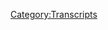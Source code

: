 {{Transcript
    | title         = [[418: April 8, 2020]]
    | caption       = [https://knowledgefight.libsyn.com/knowledge-fight-april-8-2020 Listen to this episode on Libsyn]
    | episodeNumber = [[418: April 8, 2020|418]]
    | length        = 00:47:06
}}

{{MessageBox
    | header     = Warning: Bot Generated Content
    | text       = This transcript was automatically generated by transcription software and likely contains many mistakes and misattributions. Please check the audio for definitive quotes, attribution, and context.
    | image      = N3yvass4myg91.webp
    | imagewidth = 50px
    | id         = warning
}}

{{TranscriptBlock
    | name      = Unknown Speaker
    | timestamp = 00:00:00.000
    | text      = N-N-N-N-N-N-N-Knowledge Fight
}}

{{TranscriptBlock
    | name      = Unknown Speaker
    | timestamp = 00:00:12.960
    | text      = Dan and Jordan, I am sweating.
}}

{{TranscriptBlock
    | name      = Unknown Speaker
    | timestamp = 00:00:19.600
    | text      = Knowledgefight.com, it's time to pray.
}}

{{TranscriptBlock
    | name      = Unknown Speaker
    | timestamp = 00:00:21.480
    | text      = I have great respect for Knowledgefight.
}}

{{TranscriptBlock
    | name      = Unknown Speaker
    | timestamp = 00:00:23.920
    | text      = Knowledgefight.
}}

{{TranscriptBlock
    | name      = Unknown Speaker
    | timestamp = 00:00:24.920
    | text      = I'm sick of them posing as if they're the good guys saying we are the bad guys.
}}

{{TranscriptBlock
    | name      = Unknown Speaker
    | timestamp = 00:00:29.359
    | text      = Knowledgefight.
}}

{{TranscriptBlock
    | name      = Unknown Speaker
    | timestamp = 00:00:30.359
    | text      = Dan and Jordan, Knowledgefight.
}}

{{TranscriptBlock
    | name      = Unknown Speaker
    | timestamp = 00:00:34.240
    | text      = Need, need money.
}}

{{TranscriptBlock
    | name      = Unknown Speaker
    | timestamp = 00:00:37.240
    | text      = Andy in Kansas, Andy in Kansas.
}}

{{TranscriptBlock
    | name      = Unknown Speaker
    | timestamp = 00:00:42.679
    | text      = Stop it, Andy in Kansas, Andy in Kansas.
}}

{{TranscriptBlock
    | name      = Unknown Speaker
    | timestamp = 00:00:45.159
    | text      = It's time to pray.
}}

{{TranscriptBlock
    | name      = Unknown Speaker
    | timestamp = 00:00:46.880
    | text      = Andy in Kansas, you're on the air, thanks for holding.
}}

{{TranscriptBlock
    | name      = Unknown Speaker
    | timestamp = 00:00:50.679
    | text      = Hello Alex, I'm a sixth-time caller, I'm a huge fan.
}}

{{TranscriptBlock
    | name      = Unknown Speaker
    | timestamp = 00:00:53.759
    | text      = I love your word.
}}

{{TranscriptBlock
    | name      = Unknown Speaker
    | timestamp = 00:00:55.640
    | text      = Knowledgefight.
}}

{{TranscriptBlock
    | name      = Unknown Speaker
    | timestamp = 00:00:56.640
    | text      = Knowledgefight.com.
}}

{{TranscriptBlock
    | name      = Unknown Speaker
    | timestamp = 00:00:57.640
    | text      = I love you.
}}

{{TranscriptBlock
    | name      = Unknown Speaker
    | timestamp = 00:00:59.640
    | text      = Hey everybody, welcome back to Knowledge Fight. I'm Dan.
}}

{{TranscriptBlock
    | name      = Unknown Speaker
    | timestamp = 00:01:01.640
    | text      = I'm Jordan. We're a couple dudes. I like to sit around, drink novelty beverages,
}}

{{TranscriptBlock
    | name      = Unknown Speaker
    | timestamp = 00:01:03.640
    | text      = and talk a little bit about Alex Jones.
}}

{{TranscriptBlock
    | name      = Unknown Speaker
    | timestamp = 00:01:05.640
    | text      = Indeed we are, Dan. Jordan.
}}

{{TranscriptBlock
    | name      = Unknown Speaker
    | timestamp = 00:01:07.640
    | text      = Dan! What's up? What do you got for a bright spot?
}}

{{TranscriptBlock
    | name      = Unknown Speaker
    | timestamp = 00:01:09.640
    | text      = Well, I just saw that the
}}

{{TranscriptBlock
    | name      = Unknown Speaker
    | timestamp = 00:01:11.640
    | text      = FDA has sent Alex a
}}

{{TranscriptBlock
    | name      = Unknown Speaker
    | timestamp = 00:01:13.640
    | text      = cease and desist letter about his
}}

{{TranscriptBlock
    | name      = Unknown Speaker
    | timestamp = 00:01:15.640
    | text      = various claims. Now that's a bright spot.
}}

{{TranscriptBlock
    | name      = Unknown Speaker
    | timestamp = 00:01:17.640
    | text      = About his silver products.
}}

{{TranscriptBlock
    | name      = Unknown Speaker
    | timestamp = 00:01:19.640
    | text      = So in this moment,
}}

{{TranscriptBlock
    | name      = Unknown Speaker
    | timestamp = 00:01:21.640
    | text      = when things look
}}

{{TranscriptBlock
    | name      = Unknown Speaker
    | timestamp = 00:01:23.640
    | text      = bleak, in
}}

{{TranscriptBlock
    | name      = Unknown Speaker
    | timestamp = 00:01:25.640
    | text      = some ways, I can take solace
}}

{{TranscriptBlock
    | name      = Unknown Speaker
    | timestamp = 00:01:27.640
    | text      = in the fact that Alex is getting
}}

{{TranscriptBlock
    | name      = Unknown Speaker
    | timestamp = 00:01:29.640
    | text      = more letters about his sales
}}

{{TranscriptBlock
    | name      = Unknown Speaker
    | timestamp = 00:01:31.640
    | text      = practices. Even Trump's FDA
}}

{{TranscriptBlock
    | name      = Unknown Speaker
    | timestamp = 00:01:33.640
    | text      = is like, we can't be doing this shit anymore,
}}

{{TranscriptBlock
    | name      = Unknown Speaker
    | timestamp = 00:01:35.640
    | text      = guys. So that's nice. I'll take a
}}

{{TranscriptBlock
    | name      = Unknown Speaker
    | timestamp = 00:01:37.640
    | text      = little bit of happiness from that. That is nice. How about you?
}}

{{TranscriptBlock
    | name      = Unknown Speaker
    | timestamp = 00:01:39.640
    | text      = I'm going to go with
}}

{{TranscriptBlock
    | name      = Unknown Speaker
    | timestamp = 00:01:41.640
    | text      = pets. I got two dogs,
}}

{{TranscriptBlock
    | name      = Unknown Speaker
    | timestamp = 00:01:43.640
    | text      = and basically all I do with
}}

{{TranscriptBlock
    | name      = Unknown Speaker
    | timestamp = 00:01:45.640
    | text      = my time now is take pictures of them and
}}

{{TranscriptBlock
    | name      = Unknown Speaker
    | timestamp = 00:01:47.640
    | text      = cue positions and draw on them.
}}

{{TranscriptBlock
    | name      = Unknown Speaker
    | timestamp = 00:01:49.640
    | text      = So you finally figured out Twitter?
}}

{{TranscriptBlock
    | name      = Unknown Speaker
    | timestamp = 00:01:51.640
    | text      = That's exactly how it works now. That's what Twitter
}}

{{TranscriptBlock
    | name      = Unknown Speaker
    | timestamp = 00:01:53.640
    | text      = is, right? I finally got into dog pictures.
}}

{{TranscriptBlock
    | name      = Unknown Speaker
    | timestamp = 00:01:55.640
    | text      = That's how you're going to go viral.
}}

{{TranscriptBlock
    | name      = Unknown Speaker
    | timestamp = 00:01:57.640
    | text      = That's my plan. That's what I'm
}}

{{TranscriptBlock
    | name      = Unknown Speaker
    | timestamp = 00:01:59.640
    | text      = going to do. They're cute. Be sure
}}

{{TranscriptBlock
    | name      = Unknown Speaker
    | timestamp = 00:02:01.640
    | text      = that you put a QR code on those pictures
}}

{{TranscriptBlock
    | name      = Unknown Speaker
    | timestamp = 00:02:03.640
    | text      = of the dogs to our podcast. There's a QR
}}

{{TranscriptBlock
    | name      = Unknown Speaker
    | timestamp = 00:02:05.640
    | text      = code for us? I don't know. Maybe,
}}

{{TranscriptBlock
    | name      = Unknown Speaker
    | timestamp = 00:02:07.640
    | text      = maybe not. Who knows? I still
}}

{{TranscriptBlock
    | name      = Unknown Speaker
    | timestamp = 00:02:09.639
    | text      = do not understand QR codes. Neither
}}

{{TranscriptBlock
    | name      = Unknown Speaker
    | timestamp = 00:02:11.639
    | text      = do I, and I never will. I'm not going to do it.
}}

{{TranscriptBlock
    | name      = Unknown Speaker
    | timestamp = 00:02:13.639
    | text      = I've made a commitment. I just refuse.
}}

{{TranscriptBlock
    | name      = Unknown Speaker
    | timestamp = 00:02:15.639
    | text      = I've sworn on the altar of God
}}

{{TranscriptBlock
    | name      = Unknown Speaker
    | timestamp = 00:02:17.639
    | text      = eternal resistance
}}

{{TranscriptBlock
    | name      = Unknown Speaker
    | timestamp = 00:02:19.639
    | text      = to QR code understanding.
}}

{{TranscriptBlock
    | name      = Unknown Speaker
    | timestamp = 00:02:21.639
    | text      = QR anon is what I Thomas Jefferson.
}}

{{TranscriptBlock
    | name      = Unknown Speaker
    | timestamp = 00:02:23.639
    | text      = Yeah.
}}

{{TranscriptBlock
    | name      = Unknown Speaker
    | timestamp = 00:02:24.639
    | text      = Um, so Jordan, today we got an interesting
}}

{{TranscriptBlock
    | name      = Unknown Speaker
    | timestamp = 00:02:26.639
    | text      = episode to go over. We're going over April 8th,
}}

{{TranscriptBlock
    | name      = Unknown Speaker
    | timestamp = 00:02:28.639
    | text      = 2020. I'm bad. This is 2020.
}}

{{TranscriptBlock
    | name      = Unknown Speaker
    | timestamp = 00:02:30.639
    | text      = People have been asking you to bring it back.
}}

{{TranscriptBlock
    | name      = Unknown Speaker
    | timestamp = 00:02:32.639
    | text      = I am. I'm going back
}}

{{TranscriptBlock
    | name      = Unknown Speaker
    | timestamp = 00:02:34.639
    | text      = and forth. God damn. So today,
}}

{{TranscriptBlock
    | name      = Unknown Speaker
    | timestamp = 00:02:36.639
    | text      = uh, this is a really hotly
}}

{{TranscriptBlock
    | name      = Unknown Speaker
    | timestamp = 00:02:38.639
    | text      = anticipated episode because this
}}

{{TranscriptBlock
    | name      = Unknown Speaker
    | timestamp = 00:02:40.639
    | text      = is Wednesday of this week. And if
}}

{{TranscriptBlock
    | name      = Unknown Speaker
    | timestamp = 00:02:42.639
    | text      = you'll recall back on April
}}

{{TranscriptBlock
    | name      = Unknown Speaker
    | timestamp = 00:02:44.639
    | text      = 1st, Wednesday of last
}}

{{TranscriptBlock
    | name      = Unknown Speaker
    | timestamp = 00:02:46.639
    | text      = week, Alex got really pissy
}}

{{TranscriptBlock
    | name      = Unknown Speaker
    | timestamp = 00:02:48.639
    | text      = about how everyone liked QAnon and no one likes
}}

{{TranscriptBlock
    | name      = Unknown Speaker
    | timestamp = 00:02:50.639
    | text      = him. Of course. And so he decided
}}

{{TranscriptBlock
    | name      = Unknown Speaker
    | timestamp = 00:02:52.639
    | text      = to make a threat on air that he was going
}}

{{TranscriptBlock
    | name      = Unknown Speaker
    | timestamp = 00:02:54.639
    | text      = to reveal QAnon's identity
}}

{{TranscriptBlock
    | name      = Unknown Speaker
    | timestamp = 00:02:56.639
    | text      = if they did not reveal themselves
}}

{{TranscriptBlock
    | name      = Unknown Speaker
    | timestamp = 00:02:58.639
    | text      = here it is by April 8th. And he's
}}

{{TranscriptBlock
    | name      = Unknown Speaker
    | timestamp = 00:03:00.639
    | text      = going to do it today. He made it very
}}

{{TranscriptBlock
    | name      = Unknown Speaker
    | timestamp = 00:03:02.639
    | text      = clear that they had until Tuesday
}}

{{TranscriptBlock
    | name      = Unknown Speaker
    | timestamp = 00:03:04.639
    | text      = and if they didn't do it by Tuesday, Wednesday
}}

{{TranscriptBlock
    | name      = Unknown Speaker
    | timestamp = 00:03:06.639
    | text      = show would be the day. That's
}}

{{TranscriptBlock
    | name      = Unknown Speaker
    | timestamp = 00:03:08.639
    | text      = the day. So here is him saying that back
}}

{{TranscriptBlock
    | name      = Unknown Speaker
    | timestamp = 00:03:10.639
    | text      = on the first. You know what?
}}

{{TranscriptBlock
    | name      = Unknown Speaker
    | timestamp = 00:03:12.639
    | text      = I'll just expose it. Okay.
}}

{{TranscriptBlock
    | name      = Unknown Speaker
    | timestamp = 00:03:14.639
    | text      = Like I gave Joe Rogan a deadline. I love Joe.
}}

{{TranscriptBlock
    | name      = Unknown Speaker
    | timestamp = 00:03:16.639
    | text      = He's a good guy. I like these guys too.
}}

{{TranscriptBlock
    | name      = Unknown Speaker
    | timestamp = 00:03:18.639
    | text      = I give them till next Tuesday
}}

{{TranscriptBlock
    | name      = Unknown Speaker
    | timestamp = 00:03:22.639
    | text      = to come out with it all or
}}

{{TranscriptBlock
    | name      = Unknown Speaker
    | timestamp = 00:03:24.639
    | text      = I'm going to expose it next Wednesday. There.
}}

{{TranscriptBlock
    | name      = Unknown Speaker
    | timestamp = 00:03:26.639
    | text      = Seven days. There you go.
}}

{{TranscriptBlock
    | name      = Unknown Speaker
    | timestamp = 00:03:28.639
    | text      = And get all the documents. Let's start firing it up.
}}

{{TranscriptBlock
    | name      = Unknown Speaker
    | timestamp = 00:03:30.639
    | text      = Get it ready. Okay. Just watch. Okay.
}}

{{TranscriptBlock
    | name      = Unknown Speaker
    | timestamp = 00:03:32.639
    | text      = Okay. There's something real for you folks. That's not talk.
}}

{{TranscriptBlock
    | name      = Unknown Speaker
    | timestamp = 00:03:34.639
    | text      = Okay.
}}

{{TranscriptBlock
    | name      = Unknown Speaker
    | timestamp = 00:03:36.639
    | text      = Haha. It's
}}

{{TranscriptBlock
    | name      = Unknown Speaker
    | timestamp = 00:03:38.639
    | text      = something real for you. It's not talk.
}}

{{TranscriptBlock
    | name      = Unknown Speaker
    | timestamp = 00:03:40.639
    | text      = Not talk. You would expect that
}}

{{TranscriptBlock
    | name      = Unknown Speaker
    | timestamp = 00:03:42.639
    | text      = based on that, this is real.
}}

{{TranscriptBlock
    | name      = Unknown Speaker
    | timestamp = 00:03:44.639
    | text      = This is not talk. Exactly. And
}}

{{TranscriptBlock
    | name      = Unknown Speaker
    | timestamp = 00:03:46.639
    | text      = Alex on Wednesday will reveal the identity
}}

{{TranscriptBlock
    | name      = Unknown Speaker
    | timestamp = 00:03:48.639
    | text      = of QAnon. Those are the literal
}}

{{TranscriptBlock
    | name      = Unknown Speaker
    | timestamp = 00:03:50.639
    | text      = definitions of those words. Yeah. So it seems
}}

{{TranscriptBlock
    | name      = Unknown Speaker
    | timestamp = 00:03:52.639
    | text      = like they would be required. I would
}}

{{TranscriptBlock
    | name      = Unknown Speaker
    | timestamp = 00:03:54.639
    | text      = say that maybe you could look at
}}

{{TranscriptBlock
    | name      = Unknown Speaker
    | timestamp = 00:03:56.639
    | text      = this in hindsight as an April Fools' Day
}}

{{TranscriptBlock
    | name      = Unknown Speaker
    | timestamp = 00:03:58.639
    | text      = prank. No. Boo.
}}

{{TranscriptBlock
    | name      = Unknown Speaker
    | timestamp = 00:04:00.639
    | text      = Boo. If he pulled
}}

{{TranscriptBlock
    | name      = Unknown Speaker
    | timestamp = 00:04:02.639
    | text      = that, I'd be so bad. We'll get to
}}

{{TranscriptBlock
    | name      = Unknown Speaker
    | timestamp = 00:04:04.639
    | text      = this episode. This is not
}}

{{TranscriptBlock
    | name      = Unknown Speaker
    | timestamp = 00:04:06.639
    | text      = going to be a long episode. This is a really bad
}}

{{TranscriptBlock
    | name      = Unknown Speaker
    | timestamp = 00:04:08.639
    | text      = episode of Alex's show. And we'll
}}

{{TranscriptBlock
    | name      = Unknown Speaker
    | timestamp = 00:04:10.639
    | text      = discuss, you know,
}}

{{TranscriptBlock
    | name      = Unknown Speaker
    | timestamp = 00:04:12.639
    | text      = the will he, won't he
}}

{{TranscriptBlock
    | name      = Unknown Speaker
    | timestamp = 00:04:14.639
    | text      = have a
}}

{{TranscriptBlock
    | name      = Unknown Speaker
    | timestamp = 00:04:16.639
    | text      = this is Ross and Rachel.
}}

{{TranscriptBlock
    | name      = Unknown Speaker
    | timestamp = 00:04:18.639
    | text      = I'm trying to play a little game
}}

{{TranscriptBlock
    | name      = Unknown Speaker
    | timestamp = 00:04:20.639
    | text      = here where I'm like not going to
}}

{{TranscriptBlock
    | name      = Unknown Speaker
    | timestamp = 00:04:22.639
    | text      = just tell you right up front that he doesn't reveal
}}

{{TranscriptBlock
    | name      = Unknown Speaker
    | timestamp = 00:04:24.639
    | text      = who QAnon is, but I kind of just accidentally
}}

{{TranscriptBlock
    | name      = Unknown Speaker
    | timestamp = 00:04:26.639
    | text      = he absolutely does it. So anyway,
}}

{{TranscriptBlock
    | name      = Unknown Speaker
    | timestamp = 00:04:28.639
    | text      = we'll discuss some of this, but before we get down to business
}}

{{TranscriptBlock
    | name      = Unknown Speaker
    | timestamp = 00:04:30.639
    | text      = we're going to take a little moment to say thank you to some folks who have
}}

{{TranscriptBlock
    | name      = Unknown Speaker
    | timestamp = 00:04:32.639
    | text      = signed up and are supporting the show. So first of
}}

{{TranscriptBlock
    | name      = Unknown Speaker
    | timestamp = 00:04:34.639
    | text      = all, Jesse, thank you so much. You are now a policy wonk.
}}

{{TranscriptBlock
    | name      = Unknown Speaker
    | timestamp = 00:04:36.639
    | text      = I'm a policy wonk. Thank you, Jesse.
}}

{{TranscriptBlock
    | name      = Unknown Speaker
    | timestamp = 00:04:38.639
    | text      = Next, Derp. Thank you so much. You are now a
}}

{{TranscriptBlock
    | name      = Unknown Speaker
    | timestamp = 00:04:40.639
    | text      = policy wonk. I'm a policy wonk.
}}

{{TranscriptBlock
    | name      = Unknown Speaker
    | timestamp = 00:04:42.639
    | text      = Thank you, Derp. Thank you. Next, Josie. Thank you so much.
}}

{{TranscriptBlock
    | name      = Unknown Speaker
    | timestamp = 00:04:44.639
    | text      = You are now a policy wonk. I'm a policy wonk.
}}

{{TranscriptBlock
    | name      = Unknown Speaker
    | timestamp = 00:04:46.639
    | text      = Thanks, Josie
}}

{{TranscriptBlock
    | name      = Unknown Speaker
    | timestamp = 00:04:48.079
    | text      = Next, Simon. Thank you so much. You are now a policy wonk.
}}

{{TranscriptBlock
    | name      = Unknown Speaker
    | timestamp = 00:04:50.079
    | text      = I'm a policy wonk. Thank you very much,
}}

{{TranscriptBlock
    | name      = Unknown Speaker
    | timestamp = 00:04:52.079
    | text      = Simon. Thank you, Simon.
}}

{{TranscriptBlock
    | name      = Unknown Speaker
    | timestamp = 00:04:53.120
    | text      = Next, Timothy. Thank you so much. You are now a policy wonk.
}}

{{TranscriptBlock
    | name      = Unknown Speaker
    | timestamp = 00:04:55.120
    | text      = I'm a policy wonk. Thanks, Timothy.
}}

{{TranscriptBlock
    | name      = Unknown Speaker
    | timestamp = 00:04:57.120
    | text      = Next, Timothy. Next, Colleen. Thank you so
}}

{{TranscriptBlock
    | name      = Unknown Speaker
    | timestamp = 00:04:59.120
    | text      = much, you are now a policy wonk. I'm a policy wonk.
}}

{{TranscriptBlock
    | name      = Unknown Speaker
    | timestamp = 00:05:01.120
    | text      = Thank you very much, Colleen.
}}

{{TranscriptBlock
    | name      = Unknown Speaker
    | timestamp = 00:05:02.560
    | text      = And unenthusiasm. Thank you
}}

{{TranscriptBlock
    | name      = Unknown Speaker
    | timestamp = 00:05:04.560
    | text      = so much. You are now a policy wonk. I'm a policy wonk.
}}

{{TranscriptBlock
    | name      = Unknown Speaker
    | timestamp = 00:05:06.560
    | text      = Thank you unenthusiasm
}}

{{TranscriptBlock
    | name      = Unknown Speaker
    | timestamp = 00:05:08.180
    | text      = Thank you.
}}

{{TranscriptBlock
    | name      = Unknown Speaker
    | timestamp = 00:05:09.120
    | text      = Then finally, I'd like to say thank you to a couple of people who donated
}}

{{TranscriptBlock
    | name      = Unknown Speaker
    | timestamp = 00:05:11.120
    | text      = on an elevated level. We appreciate that very much. So, first of all, Drew, thank you so
}}

{{TranscriptBlock
    | name      = Unknown Speaker
    | timestamp = 00:05:14.560
    | text      = much. You are now a technocrat. And John, thank you so much. You are now a technocrat.
}}

{{TranscriptBlock
    | name      = Unknown Speaker
    | timestamp = 00:05:18.800
    | text      = I'm a policy wonk. Crikey, mate. That's fantastic. Have yourself a brew. How's your 401k doing,
}}

{{TranscriptBlock
    | name      = Unknown Speaker
    | timestamp = 00:05:24.120
    | text      = bro? All right, we got to go full tilt boogie on this, Watson, all right? Let's just get
}}

{{TranscriptBlock
    | name      = Unknown Speaker
    | timestamp = 00:05:27.720
    | text      = down to business. We ain't making that money off that heroin. Why are you pimps so good?
}}

{{TranscriptBlock
    | name      = Unknown Speaker
    | timestamp = 00:05:32.680
    | text      = My neck is freakishly large. I declare info war on you. Thank you so much, Drew, and thank
}}

{{TranscriptBlock
    | name      = Unknown Speaker
    | timestamp = 00:05:38.160
    | text      = you so much, John. Yes, thank you very much to the both of you. If you're out there listening
}}

{{TranscriptBlock
    | name      = Unknown Speaker
    | timestamp = 00:05:40.980
    | text      = and thinking, hey, I enjoy the show, I'd like to support what these gents do, you can do
}}

{{TranscriptBlock
    | name      = Unknown Speaker
    | timestamp = 00:05:44.319
    | text      = that by going to our website, knowledgefight.com, clicking the button that says support the
}}

{{TranscriptBlock
    | name      = Unknown Speaker
    | timestamp = 00:05:46.879
    | text      = show, or you could find a local charity in your area and support some folks. We would
}}

{{TranscriptBlock
    | name      = Unknown Speaker
    | timestamp = 00:05:50.920
    | text      = love it if you did either. There you go. You figured it out. All right. So we start off
}}

{{TranscriptBlock
    | name      = Unknown Speaker
    | timestamp = 00:05:55.319
    | text      = this episode, not maybe surprisingly, maybe unsurprisingly, talking not about the identity
}}

{{TranscriptBlock
    | name      = Unknown Speaker
    | timestamp = 00:06:02.860
    | text      = of QAnon. Not at all. It's more about xenon at zinc. Trump has come out and he has mentioned
}}

{{TranscriptBlock
    | name      = Unknown Speaker
    | timestamp = 00:06:14.240
    | text      = zinc in his press conference. Yes, because we live in the worst timeline. So now Alex
}}

{{TranscriptBlock
    | name      = Unknown Speaker
    | timestamp = 00:06:19.399
    | text      = is going buck wild on this. He's pretending that he got kicked off of all like the Google
}}

{{TranscriptBlock
    | name      = Unknown Speaker
    | timestamp = 00:06:24.759
    | text      = app store, the Android apps, because he was like, hey man, I just told people to drink
}}

{{TranscriptBlock
    | name      = Unknown Speaker
    | timestamp = 00:06:29.879
    | text      = quinine or tonic water. Hey, it's great. A caller called about a month ago and I made
}}

{{TranscriptBlock
    | name      = Unknown Speaker
    | timestamp = 00:06:34.439
    | text      = some calls. They said, yeah, they won't let us prescribe hydroxychloroquine, but all that
}}

{{TranscriptBlock
    | name      = Unknown Speaker
    | timestamp = 00:06:39.319
    | text      = is is a prescription version of quinine. We're giving our patients Canada dry tonic water.
}}

{{TranscriptBlock
    | name      = Unknown Speaker
    | timestamp = 00:06:49.399
    | text      = They banned me off of the Google app for that. They said specifically for that and hydroxychloroquine
}}

{{TranscriptBlock
    | name      = Unknown Speaker
    | timestamp = 00:06:56.199
    | text      = that day took about a week to do it. So that's how pissed they are that I'm just telling
}}

{{TranscriptBlock
    | name      = Unknown Speaker
    | timestamp = 00:07:02.000
    | text      = you, you don't have to see if you don't have oxygen, you die in about four minutes. Everybody
}}

{{TranscriptBlock
    | name      = Unknown Speaker
    | timestamp = 00:07:06.959
    | text      = knows that it's essential. Everybody knows that if you don't have zinc, you die in a
}}

{{TranscriptBlock
    | name      = Unknown Speaker
    | timestamp = 00:07:10.360
    | text      = few months, folks. That's true cold, starving to death. And the foods are so damn empty.
}}

{{TranscriptBlock
    | name      = Unknown Speaker
    | timestamp = 00:07:18.319
    | text      = That's the case. So yes, folks, get your vitamin D three. Yes. Get your zinc and absolutely
}}

{{TranscriptBlock
    | name      = Unknown Speaker
    | timestamp = 00:07:24.519
    | text      = get all your multi-vitamins and get them from a non-synthetic source. And absolutely I'm
}}

{{TranscriptBlock
    | name      = Unknown Speaker
    | timestamp = 00:07:31.040
    | text      = saying you need oxygen to live. And I'm saying we have the real red pill and real red pill
}}

{{TranscriptBlock
    | name      = Unknown Speaker
    | timestamp = 00:07:35.079
    | text      = plus that has all the vitamins and minerals and that's for adults. We have, by the way,
}}

{{TranscriptBlock
    | name      = Unknown Speaker
    | timestamp = 00:07:39.959
    | text      = vitamin real fusion. I keep plugging. It's been sold out for two weeks. I didn't tell
}}

{{TranscriptBlock
    | name      = Unknown Speaker
    | timestamp = 00:07:42.439
    | text      = me that it's back in stock and showed up yesterday. That's all this is, man. The first, like,
}}

{{TranscriptBlock
    | name      = Unknown Speaker
    | timestamp = 00:07:47.199
    | text      = I don't, I don't know what it is, but when I do this show and when the preparation of
}}

{{TranscriptBlock
    | name      = Unknown Speaker
    | timestamp = 00:07:52.160
    | text      = the show, there's like, there are different kinds of feelings that I have. And a lot of
}}

{{TranscriptBlock
    | name      = Unknown Speaker
    | timestamp = 00:07:56.480
    | text      = the time I can really indulge in and enjoy Alex's stupidity and, and all this. I don't
}}

{{TranscriptBlock
    | name      = Unknown Speaker
    | timestamp = 00:08:01.959
    | text      = know why, but today I could not, I could, I just, I am sick of the bullshit. I am not
}}

{{TranscriptBlock
    | name      = Unknown Speaker
    | timestamp = 00:08:07.199
    | text      = interested. I just listening to them do that over and over again, basically is really frustrating.
}}

{{TranscriptBlock
    | name      = Unknown Speaker
    | timestamp = 00:08:13.480
    | text      = Yeah. Partially because he's supposed to be revealed who Q and on is what his stated job
}}

{{TranscriptBlock
    | name      = Unknown Speaker
    | timestamp = 00:08:18.600
    | text      = is. Yeah. Really bumming me out that he's not doing that. Just fucking rambling about
}}

{{TranscriptBlock
    | name      = Unknown Speaker
    | timestamp = 00:08:23.639
    | text      = zinc and his real red pill and shit. It's like, Oh God, this is just, it's not what
}}

{{TranscriptBlock
    | name      = Unknown Speaker
    | timestamp = 00:08:27.360
    | text      = I want. It's exhausting. I'm exhausted. It is just so tired of it. That's how he wins
}}

{{TranscriptBlock
    | name      = Unknown Speaker
    | timestamp = 00:08:33.399
    | text      = though. Yeah. Kind of like you give out a fight. You're just like, he's never going
}}

{{TranscriptBlock
    | name      = Unknown Speaker
    | timestamp = 00:08:37.220
    | text      = to stop. He's just never going to stop. And when he gives you the things that get you
}}

{{TranscriptBlock
    | name      = Unknown Speaker
    | timestamp = 00:08:41.700
    | text      = really excited, like a threat to reveal Q and on and then he spends the like the following
}}

{{TranscriptBlock
    | name      = Unknown Speaker
    | timestamp = 00:08:46.740
    | text      = days just like, you know, doing propaganda narratives that he's ripped off from Jordan
}}

{{TranscriptBlock
    | name      = Unknown Speaker
    | timestamp = 00:08:52.639
    | text      = Sather and other Q and he doesn't do his big reveal. It's like, what the fuck are you even
}}

{{TranscriptBlock
    | name      = Unknown Speaker
    | timestamp = 00:08:58.340
    | text      = doing, man? It's just, Oh God, just the, the, the, the potential and the, the, the, the,
}}

{{TranscriptBlock
    | name      = Unknown Speaker
    | timestamp = 00:09:04.000
    | text      = the teas and no release. Just God's fuck you. He's been edging you for three years now.
}}

{{TranscriptBlock
    | name      = Unknown Speaker
    | timestamp = 00:09:09.120
    | text      = Dan is very frustrated. You're never going to come. It's just never going to happen.
}}

{{TranscriptBlock
    | name      = Unknown Speaker
    | timestamp = 00:09:12.559
    | text      = Probably not. So Alex has been kicked off all these social media things and all this
}}

{{TranscriptBlock
    | name      = Unknown Speaker
    | timestamp = 00:09:16.559
    | text      = big tech there. They're censoring him, of course, but you should be afraid of them all
}}

{{TranscriptBlock
    | name      = Unknown Speaker
    | timestamp = 00:09:22.240
    | text      = obviously, but you're not because they look like hippies. Okay. If they wore suits, you'd
}}

{{TranscriptBlock
    | name      = Unknown Speaker
    | timestamp = 00:09:27.799
    | text      = be scared of them. And then Alex gets a little bit of a, I don't know, homophobic against
}}

{{TranscriptBlock
    | name      = Unknown Speaker
    | timestamp = 00:09:33.320
    | text      = him. Sure. Why not? Just as they look like, you know, dirty hippies wearing different
}}

{{TranscriptBlock
    | name      = Unknown Speaker
    | timestamp = 00:09:37.679
    | text      = colored socks and they're at it burning, man, that's their sick cover. They were wearing
}}

{{TranscriptBlock
    | name      = Unknown Speaker
    | timestamp = 00:09:43.639
    | text      = Hugo boss, you know, Nazi uniforms. You'd be scared of them, but because they're so
}}

{{TranscriptBlock
    | name      = Unknown Speaker
    | timestamp = 00:09:48.120
    | text      = unprofessional looking, you just let them fop around, you know, because Tim Cook's hopping
}}

{{TranscriptBlock
    | name      = Unknown Speaker
    | timestamp = 00:09:54.620
    | text      = around like a fairy up there. I'm gay. I'm gay. No, you're a mass murderer criminal who
}}

{{TranscriptBlock
    | name      = Unknown Speaker
    | timestamp = 00:10:00.519
    | text      = cares if you're gay, you can be both ferrying around. It's just their cover. I, I think
}}

{{TranscriptBlock
    | name      = Unknown Speaker
    | timestamp = 00:10:05.279
    | text      = that's a little bit of a gross thing there at the end, but I think I really only kept
}}

{{TranscriptBlock
    | name      = Unknown Speaker
    | timestamp = 00:10:08.139
    | text      = that clip around because of the, the obsession that he has with people wearing two different
}}

{{TranscriptBlock
    | name      = Unknown Speaker
    | timestamp = 00:10:11.980
    | text      = colored socks. Yeah. That comes up so much. I don't understand it. Yeah. He's just got
}}

{{TranscriptBlock
    | name      = Unknown Speaker
    | timestamp = 00:10:16.860
    | text      = that thing. Oh, oh, you weirdos with your different colored socks. That has, that has
}}

{{TranscriptBlock
    | name      = Unknown Speaker
    | timestamp = 00:10:21.320
    | text      = like his mom written all over it. Like when he was nine. Yeah, exactly. She's like, put
}}

{{TranscriptBlock
    | name      = Unknown Speaker
    | timestamp = 00:10:27.639
    | text      = the right fucking socks on mom. Yeah. There's some, there's some like actual personal story
}}

{{TranscriptBlock
    | name      = Unknown Speaker
    | timestamp = 00:10:34.740
    | text      = behind the colored socks thing. Totally. It's, it's very, it's very mysterious. It's a, it's
}}

{{TranscriptBlock
    | name      = Unknown Speaker
    | timestamp = 00:10:40.500
    | text      = a no more hanging wire situation, wire hangers. So Alex has some graphs that he's, he's touting
}}

{{TranscriptBlock
    | name      = Unknown Speaker
    | timestamp = 00:10:48.220
    | text      = that he purports to say, show that this virus, the whole situation is basically a hoax. Okay.
}}

{{TranscriptBlock
    | name      = Unknown Speaker
    | timestamp = 00:10:54.059
    | text      = Of course. That's because he's pushing this as largely a malnutrition situation. Now it's
}}

{{TranscriptBlock
    | name      = Unknown Speaker
    | timestamp = 00:10:59.559
    | text      = a zinc deficiency because we're selling zinc. Yeah. We've got the graph from the NIH, the
}}

{{TranscriptBlock
    | name      = Unknown Speaker
    | timestamp = 00:11:04.820
    | text      = graphs from the universities. They all show the same thing. And that's what them putting
}}

{{TranscriptBlock
    | name      = Unknown Speaker
    | timestamp = 00:11:08.559
    | text      = false data in. But here's the paradox. Wait, you're saying, Alex, you just said that this,
}}

{{TranscriptBlock
    | name      = Unknown Speaker
    | timestamp = 00:11:15.080
    | text      = this thing's a hoax and used to take our Liberty, but you're saying the virus is real. Yes.
}}

{{TranscriptBlock
    | name      = Unknown Speaker
    | timestamp = 00:11:20.320
    | text      = Millions and millions die a year from malnutrition and then regular cold and regular flu kills
}}

{{TranscriptBlock
    | name      = Unknown Speaker
    | timestamp = 00:11:24.659
    | text      = you. Malnutrition is a giant issue. We talk about it here with Mike Adams and so many
}}

{{TranscriptBlock
    | name      = Unknown Speaker
    | timestamp = 00:11:29.899
    | text      = others. And we've said the answer is getting the zinc, getting the vitamin D, getting the
}}

{{TranscriptBlock
    | name      = Unknown Speaker
    | timestamp = 00:11:35.419
    | text      = vitamin C. And if you get sick, the hydroxychloroquine to push it in, but it's still dangerous. Alex
}}

{{TranscriptBlock
    | name      = Unknown Speaker
    | timestamp = 00:11:41.240
    | text      = has been saying that a lot lately. And I will say that he used to say stuff like that a
}}

{{TranscriptBlock
    | name      = Unknown Speaker
    | timestamp = 00:11:45.259
    | text      = lot more back when young Jevity and Dr. Wallach were his main sponsor. He certainly said that
}}

{{TranscriptBlock
    | name      = Unknown Speaker
    | timestamp = 00:11:52.340
    | text      = sort of stuff a lot, much more back then. That hasn't been his number one concern for
}}

{{TranscriptBlock
    | name      = Unknown Speaker
    | timestamp = 00:11:59.779
    | text      = a while now. Yeah. So his belief basically is that, you know, you're seeing the numbers
}}

{{TranscriptBlock
    | name      = Unknown Speaker
    | timestamp = 00:12:07.679
    | text      = going down, perhaps the flattening of the curve is underway. And Alex believes, he's
}}

{{TranscriptBlock
    | name      = Unknown Speaker
    | timestamp = 00:12:15.519
    | text      = found a quote from Dr. Birx about them taking people who have tested positive who die and
}}

{{TranscriptBlock
    | name      = Unknown Speaker
    | timestamp = 00:12:24.659
    | text      = they're included as COVID-19 deaths. Yes. And then of course, you know, there's an autopsy
}}

{{TranscriptBlock
    | name      = Unknown Speaker
    | timestamp = 00:12:31.259
    | text      = and it's determined whether or not they actually died from complications of the condition or
}}

{{TranscriptBlock
    | name      = Unknown Speaker
    | timestamp = 00:12:37.179
    | text      = in the two bullet wounds could have been COVID-19. You'll never know the answer. It's not ever
}}

{{TranscriptBlock
    | name      = Unknown Speaker
    | timestamp = 00:12:41.919
    | text      = that, but that's what Alex is saying. Yes, exactly. And so he's determined through out
}}

{{TranscriptBlock
    | name      = Unknown Speaker
    | timestamp = 00:12:47.720
    | text      = of context headlines that he's read, right. That they're just saying anybody who has a
}}

{{TranscriptBlock
    | name      = Unknown Speaker
    | timestamp = 00:12:52.879
    | text      = cold is now COVID-19 numbers. And so they're making fake numbers. And that's basically
}}

{{TranscriptBlock
    | name      = Unknown Speaker
    | timestamp = 00:13:01.720
    | text      = where he's at. It's very boring. It's fun to me that ability to just like wave away
}}

{{TranscriptBlock
    | name      = Unknown Speaker
    | timestamp = 00:13:07.779
    | text      = a very reasonable criticism with lies. He's like, look, now you're thinking, how is it
}}

{{TranscriptBlock
    | name      = Unknown Speaker
    | timestamp = 00:13:13.840
    | text      = that you can call it a hoax and then one second later say the virus is real? Well, here's
}}

{{TranscriptBlock
    | name      = Unknown Speaker
    | timestamp = 00:13:18.960
    | text      = some bullshit that doesn't answer that question. It's malnutrition, man. No, that still doesn't
}}

{{TranscriptBlock
    | name      = Unknown Speaker
    | timestamp = 00:13:24.399
    | text      = answer the get some zinc. No, you can't just bring up like I said, okay, here's why Captain
}}

{{TranscriptBlock
    | name      = Unknown Speaker
    | timestamp = 00:13:31.580
    | text      = Kirk like, no, not going to happen. You answer the question. So as we see the numbers are
}}

{{TranscriptBlock
    | name      = Unknown Speaker
    | timestamp = 00:13:37.879
    | text      = going down, sort of, I guess. And Alex has an explanation for this, that he has absolutely
}}

{{TranscriptBlock
    | name      = Unknown Speaker
    | timestamp = 00:13:44.419
    | text      = no basis in making. If you get sick, the hydroxy chloroquine to push it in, but it's still
}}

{{TranscriptBlock
    | name      = Unknown Speaker
    | timestamp = 00:13:49.840
    | text      = dangerous. They don't want you to know that, but the people have bought it off the shelves
}}

{{TranscriptBlock
    | name      = Unknown Speaker
    | timestamp = 00:13:55.580
    | text      = everywhere and are self-medicating. And that's why the numbers going down because people
}}

{{TranscriptBlock
    | name      = Unknown Speaker
    | timestamp = 00:14:01.860
    | text      = learn the truth. And now they're in your message, your private messages. So they're in your
}}

{{TranscriptBlock
    | name      = Unknown Speaker
    | timestamp = 00:14:06.940
    | text      = private messages. So if you're texting about chloroquine, the AI will shut you down or
}}

{{TranscriptBlock
    | name      = Unknown Speaker
    | timestamp = 00:14:11.799
    | text      = something. But yeah, so apparently everyone's gone out to the store and bought this hydroxy
}}

{{TranscriptBlock
    | name      = Unknown Speaker
    | timestamp = 00:14:16.600
    | text      = chloroquine and that's why numbers are going down. I feel like that's still illegal by
}}

{{TranscriptBlock
    | name      = Unknown Speaker
    | timestamp = 00:14:22.200
    | text      = implication. It's iffy. It is iffy. You might be getting another letter. He's not saying
}}

{{TranscriptBlock
    | name      = Unknown Speaker
    | timestamp = 00:14:29.240
    | text      = that, but he's saying that if you have it, it'll help the curve go down. I'm still going
}}

{{TranscriptBlock
    | name      = Unknown Speaker
    | timestamp = 00:14:35.220
    | text      = to go with that's evil. It's not the kind of thing I would like to see out of him. So
}}

{{TranscriptBlock
    | name      = Unknown Speaker
    | timestamp = 00:14:41.539
    | text      = he's pretty mad about the New York Times because they have recently put out an article that
}}

{{TranscriptBlock
    | name      = Unknown Speaker
    | timestamp = 00:14:48.700
    | text      = discusses a little bit of a financial stake Trump had in a company produces hydroxy chloroquine.
}}

{{TranscriptBlock
    | name      = Unknown Speaker
    | timestamp = 00:14:55.059
    | text      = He's mad at them for doing journalism. Yes. Well, I mean, I think that he's probably more
}}

{{TranscriptBlock
    | name      = Unknown Speaker
    | timestamp = 00:14:59.899
    | text      = mad at other people's tweets about the article than the article itself. I would assume that
}}

{{TranscriptBlock
    | name      = Unknown Speaker
    | timestamp = 00:15:06.539
    | text      = because here's his take on it. Coming up next hour, I'll show you where the New York Times
}}

{{TranscriptBlock
    | name      = Unknown Speaker
    | timestamp = 00:15:10.500
    | text      = accused Trump of pushing hydroxy chloroquine to make money. They went and looked at some
}}

{{TranscriptBlock
    | name      = Unknown Speaker
    | timestamp = 00:15:16.600
    | text      = stock portfolio he had and he had less than $400 at the peak of the stock market. $435
}}

{{TranscriptBlock
    | name      = Unknown Speaker
    | timestamp = 00:15:24.340
    | text      = at the low. $29. Oh yes. That's why he's pushing a generic drug that no one makes money off
}}

{{TranscriptBlock
    | name      = Unknown Speaker
    | timestamp = 00:15:29.539
    | text      = of. Evil, ladies and gentlemen. So they did report on a small investment that Trump has
}}

{{TranscriptBlock
    | name      = Unknown Speaker
    | timestamp = 00:15:35.360
    | text      = in one of his funds. It's not even a direct investment and they have one of these funds
}}

{{TranscriptBlock
    | name      = Unknown Speaker
    | timestamp = 00:15:41.980
    | text      = invests in a company called Sanofi, which produces a plaque in L, which is the brand
}}

{{TranscriptBlock
    | name      = Unknown Speaker
    | timestamp = 00:15:47.899
    | text      = name of hydroxy chloroquine. I don't think that most of the reporting surrounding this
}}

{{TranscriptBlock
    | name      = Unknown Speaker
    | timestamp = 00:15:51.580
    | text      = suggested that it was his motivation for touting it as a miracle cure. I think that's probably
}}

{{TranscriptBlock
    | name      = Unknown Speaker
    | timestamp = 00:15:56.440
    | text      = just tweets that Alex is soft, but I think it's kind of understandable for people to
}}

{{TranscriptBlock
    | name      = Unknown Speaker
    | timestamp = 00:16:00.059
    | text      = have that reaction on Twitter. Like Trump's corrupt as hell. So when you have the appearance
}}

{{TranscriptBlock
    | name      = Unknown Speaker
    | timestamp = 00:16:04.700
    | text      = of impropriety, it's going to give people like, you're not going to give them the benefit
}}

{{TranscriptBlock
    | name      = Unknown Speaker
    | timestamp = 00:16:08.220
    | text      = of the doubt. Yeah. We're at what, like five or six senators now who have committed very
}}

{{TranscriptBlock
    | name      = Unknown Speaker
    | timestamp = 00:16:13.340
    | text      = obvious crimes by taking secret information and using it to make money. That seems like
}}

{{TranscriptBlock
    | name      = Unknown Speaker
    | timestamp = 00:16:19.740
    | text      = now is a good time to remove all benefit of the doubt for elected officials and stealing
}}

{{TranscriptBlock
    | name      = Unknown Speaker
    | timestamp = 00:16:24.360
    | text      = money from us. Sure. Yeah. Yeah. It's a mess. And I understand like, you know, there was
}}

{{TranscriptBlock
    | name      = Unknown Speaker
    | timestamp = 00:16:32.080
    | text      = also the article that, uh, it was about how like Michael Cohen had gotten some money.
}}

{{TranscriptBlock
    | name      = Unknown Speaker
    | timestamp = 00:16:37.500
    | text      = Trump's lawyer had gotten some money to get the guy access to the other company, the Novartis.
}}

{{TranscriptBlock
    | name      = Unknown Speaker
    | timestamp = 00:16:43.539
    | text      = But like, I still don't think that even the articles that I read about that were saying
}}

{{TranscriptBlock
    | name      = Unknown Speaker
    | timestamp = 00:16:47.740
    | text      = like, this is why he's behaving this way. This is, this is why you can't have someone
}}

{{TranscriptBlock
    | name      = Unknown Speaker
    | timestamp = 00:16:52.960
    | text      = like this be president because the appearance of impropriety is here. All questions and
}}

{{TranscriptBlock
    | name      = Unknown Speaker
    | timestamp = 00:16:59.799
    | text      = all like all things are up for grabs. It's hard. It's hard to deduce what the reality
}}

{{TranscriptBlock
    | name      = Unknown Speaker
    | timestamp = 00:17:05.299
    | text      = is. Yeah. It'd be a, it'd be like if Jimmy Carter kept his peanut farm and then using
}}

{{TranscriptBlock
    | name      = Unknown Speaker
    | timestamp = 00:17:10.500
    | text      = his power as president raised the price of peanuts by 10 million percent and killed baby
}}

{{TranscriptBlock
    | name      = Unknown Speaker
    | timestamp = 00:17:15.299
    | text      = nut. Um, take that planners. It's Carter's now. So the New York times, they don't want
}}

{{TranscriptBlock
    | name      = Unknown Speaker
    | timestamp = 00:17:22.359
    | text      = you to have the hydroxy chloroquine, right? They're, they're attacking the idea of having
}}

{{TranscriptBlock
    | name      = Unknown Speaker
    | timestamp = 00:17:27.380
    | text      = it and saying like, Oh, Trump's just wants to push it on you cause he has financial interest.
}}

{{TranscriptBlock
    | name      = Unknown Speaker
    | timestamp = 00:17:33.619
    | text      = But the reality is, man, they're all taking it. They're all taking zinc. They're all got
}}

{{TranscriptBlock
    | name      = Unknown Speaker
    | timestamp = 00:17:41.140
    | text      = their hydroxy chloroquine ready. They're all taking D three. They're all thinking about
}}

{{TranscriptBlock
    | name      = Unknown Speaker
    | timestamp = 00:17:44.099
    | text      = them and see, and then they're there making sure you don't get it because they want maximum
}}

{{TranscriptBlock
    | name      = Unknown Speaker
    | timestamp = 00:17:48.980
    | text      = death for maximum hysteria for maximum lockdown in the economy. So you'll accept the force
}}

{{TranscriptBlock
    | name      = Unknown Speaker
    | timestamp = 00:17:53.220
    | text      = inoculation and it's all official and we predicted it all. It's all official. All official. When
}}

{{TranscriptBlock
    | name      = Unknown Speaker
    | timestamp = 00:17:58.299
    | text      = did they make it official? I don't know. Alex tested everyone at the New York times for
}}

{{TranscriptBlock
    | name      = Unknown Speaker
    | timestamp = 00:18:02.220
    | text      = hydroxy chloroquine. That, that would be a smart idea. That would be a better reveal
}}

{{TranscriptBlock
    | name      = Unknown Speaker
    | timestamp = 00:18:06.220
    | text      = than who Q and on it. Yeah. I don't know. I don't know how this is all official. We
}}

{{TranscriptBlock
    | name      = Unknown Speaker
    | timestamp = 00:18:11.180
    | text      = got swabs from the entire staff at the New York times. Yeah. It's just, I don't know
}}

{{TranscriptBlock
    | name      = Unknown Speaker
    | timestamp = 00:18:17.059
    | text      = what it is. There's just something about how I'm feeling that like I hear stuff like this
}}

{{TranscriptBlock
    | name      = Unknown Speaker
    | timestamp = 00:18:22.740
    | text      = and my reaction to it today is to roll my eyes. Yeah. Like it's like, Hey, go fuck yourself.
}}

{{TranscriptBlock
    | name      = Unknown Speaker
    | timestamp = 00:18:27.920
    | text      = Have fun. I think that's a fine thing. I think we all need a vacation from giving a shit.
}}

{{TranscriptBlock
    | name      = Unknown Speaker
    | timestamp = 00:18:34.660
    | text      = We all just need to listen to him and go, fuck you. It's tough for me to give myself
}}

{{TranscriptBlock
    | name      = Unknown Speaker
    | timestamp = 00:18:39.319
    | text      = permission to do that because I feel like it's so much like, you know, within my nature
}}

{{TranscriptBlock
    | name      = Unknown Speaker
    | timestamp = 00:18:43.839
    | text      = to like, Oh, well let's find out if anybody at the New York times is on hydroxy chloroquine.
}}

{{TranscriptBlock
    | name      = Unknown Speaker
    | timestamp = 00:18:49.859
    | text      = We don't need to do that. It's like, oh, fucking fly a kite. You asshole don't care.
}}

{{TranscriptBlock
    | name      = Unknown Speaker
    | timestamp = 00:18:55.900
    | text      = Fuck yourself day. Yeah, yeah, definitely. I mean, that makes this episode like I don't
}}

{{TranscriptBlock
    | name      = Unknown Speaker
    | timestamp = 00:19:00.299
    | text      = even know if we're going to make it to an hour on this episode. I don't even know if
}}

{{TranscriptBlock
    | name      = Unknown Speaker
    | timestamp = 00:19:03.460
    | text      = we're going to make it to forty minutes because I was listening to this entire thing and it
}}

{{TranscriptBlock
    | name      = Unknown Speaker
    | timestamp = 00:19:07.220
    | text      = is trash. Yeah, it is a horrible episode of his show. A large part of the beginning is
}}

{{TranscriptBlock
    | name      = Unknown Speaker
    | timestamp = 00:19:12.779
    | text      = just like, Hey, I'm right about zinc and hydroxy chloroquine. It's the, you know, like
}}

{{TranscriptBlock
    | name      = Unknown Speaker
    | timestamp = 00:19:17.140
    | text      = God, like we've talked about this a ton already. You don't need to belabor it. Then he has
}}

{{TranscriptBlock
    | name      = Unknown Speaker
    | timestamp = 00:19:21.700
    | text      = two guests. One of them is a guy who just interviewed David Ike about a bunch of coronavirus
}}

{{TranscriptBlock
    | name      = Unknown Speaker
    | timestamp = 00:19:28.500
    | text      = conspiracy nonsense. Five G makes you susceptible to it. What have you? That makes enough sense.
}}

{{TranscriptBlock
    | name      = Unknown Speaker
    | timestamp = 00:19:34.819
    | text      = Totally a hundred percent legit. Great stuff. And so this guy apparently had his video taken
}}

{{TranscriptBlock
    | name      = Unknown Speaker
    | timestamp = 00:19:39.700
    | text      = down from YouTube or something along those lines and just complaining about this. They're
}}

{{TranscriptBlock
    | name      = Unknown Speaker
    | timestamp = 00:19:45.359
    | text      = just whining. Yes. We've got an interview where we wind together about how we're so
}}

{{TranscriptBlock
    | name      = Unknown Speaker
    | timestamp = 00:19:49.700
    | text      = victimized and we don't have to. Yeah. A whole almost hour of the show is this useless interview
}}

{{TranscriptBlock
    | name      = Unknown Speaker
    | timestamp = 00:19:54.900
    | text      = with a guy who interviewed David Ike. I don't care. I don't give a shit. I don't care about
}}

{{TranscriptBlock
    | name      = Unknown Speaker
    | timestamp = 00:20:00.759
    | text      = David Ike. I don't care about the guy who interviewed David Ike. Who cares? That's a,
}}

{{TranscriptBlock
    | name      = Unknown Speaker
    | timestamp = 00:20:06.220
    | text      = that's a little bit like the, the drunk guy at the end of the bar who's 55 years old and
}}

{{TranscriptBlock
    | name      = Unknown Speaker
    | timestamp = 00:20:10.339
    | text      = you're just like, Hey man, you seem lonely. And he's like, you know, I almost made it
}}

{{TranscriptBlock
    | name      = Unknown Speaker
    | timestamp = 00:20:14.359
    | text      = to the majors once. And you're like, Oh fuck, I'm going to be here for an hour. No, it's
}}

{{TranscriptBlock
    | name      = Unknown Speaker
    | timestamp = 00:20:17.660
    | text      = not. It's the drunk guy at the end of the bar is like, I knew someone who almost made
}}

{{TranscriptBlock
    | name      = Unknown Speaker
    | timestamp = 00:20:21.759
    | text      = the majors. It's even worse, worse of a story. Secondhand bullshit. Yeah. So I don't have
}}

{{TranscriptBlock
    | name      = Unknown Speaker
    | timestamp = 00:20:32.660
    | text      = any clips of that interview with the guy. I think his show is called like London real
}}

{{TranscriptBlock
    | name      = Unknown Speaker
    | timestamp = 00:20:36.779
    | text      = and I just don't care. I die. It was listening to it. I could not, I could not be bothered
}}

{{TranscriptBlock
    | name      = Unknown Speaker
    | timestamp = 00:20:41.740
    | text      = to give a shit. Yeah. And I, I just, you know what? Here's, here's the God's honest truth.
}}

{{TranscriptBlock
    | name      = Unknown Speaker
    | timestamp = 00:20:47.380
    | text      = Yeah. If this wasn't the episode where Alex said that he was going to reveal the identity
}}

{{TranscriptBlock
    | name      = Unknown Speaker
    | timestamp = 00:20:52.339
    | text      = of Q and on, he wouldn't be doing it. We would not be, not a chance. No, because I was listening
}}

{{TranscriptBlock
    | name      = Unknown Speaker
    | timestamp = 00:20:57.140
    | text      = to it like, all right, is there something we can go on here? Someone go on here. Nope.
}}

{{TranscriptBlock
    | name      = Unknown Speaker
    | timestamp = 00:21:01.140
    | text      = Just I have 10 clips total from this episode. You know what bums me out? What's that? No
}}

{{TranscriptBlock
    | name      = Unknown Speaker
    | timestamp = 00:21:08.980
    | text      = conspiracy theorists are stepping up. That's what really bums me at about this whole thing
}}

{{TranscriptBlock
    | name      = Unknown Speaker
    | timestamp = 00:21:13.700
    | text      = is that they're all doing the same shitty, boring lie that Trump is peddling. Nobody
}}

{{TranscriptBlock
    | name      = Unknown Speaker
    | timestamp = 00:21:18.859
    | text      = is really stepping up and give me, giving me something absolutely insane. They've been
}}

{{TranscriptBlock
    | name      = Unknown Speaker
    | timestamp = 00:21:23.140
    | text      = bitching about five G forever and they just added the virus to it. They've been bitching
}}

{{TranscriptBlock
    | name      = Unknown Speaker
    | timestamp = 00:21:27.319
    | text      = about big pharma and now they've just got their bud and they're all doing it. We got
}}

{{TranscriptBlock
    | name      = Unknown Speaker
    | timestamp = 00:21:31.779
    | text      = the globalists and they're doing the whole thing to raise specific bio weapon, replace
}}

{{TranscriptBlock
    | name      = Unknown Speaker
    | timestamp = 00:21:36.420
    | text      = the population with forced inoculations. All of this is the same shit we just added the
}}

{{TranscriptBlock
    | name      = Unknown Speaker
    | timestamp = 00:21:40.980
    | text      = virus. I want something new, man. Yeah. You know what the problem is? I bet that there
}}

{{TranscriptBlock
    | name      = Unknown Speaker
    | timestamp = 00:21:45.940
    | text      = are some really good, uh, conspiracy theory stuff going on in the open mic scene in the
}}

{{TranscriptBlock
    | name      = Unknown Speaker
    | timestamp = 00:21:52.900
    | text      = conspiracy open mics and the conspiracy open mics, like weird message boards. You'll never
}}

{{TranscriptBlock
    | name      = Unknown Speaker
    | timestamp = 00:21:57.019
    | text      = be on deep three view videos on YouTube. It's like the flowering of alternative comedy all
}}

{{TranscriptBlock
    | name      = Unknown Speaker
    | timestamp = 00:22:03.380
    | text      = over again. We got the conspiracy theory boom and now we got the independent guys who are
}}

{{TranscriptBlock
    | name      = Unknown Speaker
    | timestamp = 00:22:08.180
    | text      = really going to work on the craft of conspiracy. Yeah. Yeah. There's, there's something going
}}

{{TranscriptBlock
    | name      = Unknown Speaker
    | timestamp = 00:22:12.980
    | text      = on babbling under the surface. I'm sure, but it's so inaccessible, uh, to us. You know,
}}

{{TranscriptBlock
    | name      = Unknown Speaker
    | timestamp = 00:22:18.700
    | text      = we would never know who these young guns are. Right, right, right. Until they released the
}}

{{TranscriptBlock
    | name      = Unknown Speaker
    | timestamp = 00:22:22.900
    | text      = conspiracies of comedian conspiracy. Exactly. Sarah Silverman on the, yeah. Yeah. Then they'll
}}

{{TranscriptBlock
    | name      = Unknown Speaker
    | timestamp = 00:22:29.359
    | text      = be guests on Alex's show for now. It's, it's pretty, we're stuck in that, uh, that sort
}}

{{TranscriptBlock
    | name      = Unknown Speaker
    | timestamp = 00:22:35.740
    | text      = of almost corporate conspiracy. It really is corporate. Oh, Fox news has given us all
}}

{{TranscriptBlock
    | name      = Unknown Speaker
    | timestamp = 00:22:42.900
    | text      = our conspiracy theories. Now the president, the establishment is giving us our conspiracy
}}

{{TranscriptBlock
    | name      = Unknown Speaker
    | timestamp = 00:22:47.119
    | text      = theories. We don't have anybody in the weeds, you know? Yep. And all the people in the weeds
}}

{{TranscriptBlock
    | name      = Unknown Speaker
    | timestamp = 00:22:52.740
    | text      = are just slightly weirder versions of the same thing. Like Carrie Cassidy and project
}}

{{TranscriptBlock
    | name      = Unknown Speaker
    | timestamp = 00:22:57.519
    | text      = Camelot is like, okay, you believe more or less the same thing, but then there's rap.
}}

{{TranscriptBlock
    | name      = Unknown Speaker
    | timestamp = 00:23:02.019
    | text      = There's aliens. Great. Cool. Something good. Yeah. It's a real bummer. Yeah. So Alex has
}}

{{TranscriptBlock
    | name      = Unknown Speaker
    | timestamp = 00:23:07.599
    | text      = that guest on the London real guy and like I said, London fake more like zero, zero interest.
}}

{{TranscriptBlock
    | name      = Unknown Speaker
    | timestamp = 00:23:14.579
    | text      = Yeah. But Alex has a, before that he has another guest on and it was a guy who I'd never heard
}}

{{TranscriptBlock
    | name      = Unknown Speaker
    | timestamp = 00:23:19.140
    | text      = of before. And, uh, this guy is, is, is trouble. He is a problem. Okay. He's a problem for me because
}}

{{TranscriptBlock
    | name      = Unknown Speaker
    | timestamp = 00:23:28.460
    | text      = I really have about a 50 50 feeling about even talking about him. Okay. Because I think
}}

{{TranscriptBlock
    | name      = Unknown Speaker
    | timestamp = 00:23:34.579
    | text      = that he's unwell. Oh, okay. Um, if he was someone who was on project Camelot, I wouldn't
}}

{{TranscriptBlock
    | name      = Unknown Speaker
    | timestamp = 00:23:39.400
    | text      = talk about, you wouldn't talk about no problem. And he belongs on project. Okay. Okay. Cause
}}

{{TranscriptBlock
    | name      = Unknown Speaker
    | timestamp = 00:23:44.420
    | text      = I think that there is a mental, uh, unwellness to him. It's not that he wears the same outfit
}}

{{TranscriptBlock
    | name      = Unknown Speaker
    | timestamp = 00:23:50.640
    | text      = that you do. It's just no. Okay. No. So his name is Cyrus Parsa. And uh, I was probably
}}

{{TranscriptBlock
    | name      = Unknown Speaker
    | timestamp = 00:23:57.119
    | text      = going to ignore a good bit of this, but then this clip happened and I was like, this is
}}

{{TranscriptBlock
    | name      = Unknown Speaker
    | timestamp = 00:24:01.819
    | text      = so like this is in our wheelhouse in the same way that that clip about the people wearing
}}

{{TranscriptBlock
    | name      = Unknown Speaker
    | timestamp = 00:24:05.960
    | text      = two colored socks. It's like this is a running gag on our show. Okay. I researched probably
}}

{{TranscriptBlock
    | name      = Unknown Speaker
    | timestamp = 00:24:10.980
    | text      = over a thousand artificial intelligence companies by engineering companies, by metric companies,
}}

{{TranscriptBlock
    | name      = Unknown Speaker
    | timestamp = 00:24:15.220
    | text      = and I investigate them as well. 500 more were Chinese and over 600 were Western companies,
}}

{{TranscriptBlock
    | name      = Unknown Speaker
    | timestamp = 00:24:22.140
    | text      = which comprised of American companies, um, European companies and some other companies
}}

{{TranscriptBlock
    | name      = Unknown Speaker
    | timestamp = 00:24:27.940
    | text      = in Japan and other places. Do you have, you want to tell folks about what you're doing
}}

{{TranscriptBlock
    | name      = Unknown Speaker
    | timestamp = 00:24:36.140
    | text      = about the other talk show house here on info wars. It was powerful. Got a mouthful of chicken.
}}

{{TranscriptBlock
    | name      = Unknown Speaker
    | timestamp = 00:24:48.059
    | text      = This is bullshit. This is, this is deserving of a, go fuck yourself. You're eating during
}}

{{TranscriptBlock
    | name      = Unknown Speaker
    | timestamp = 00:24:54.299
    | text      = your show. If you don't want me to sit here and eat a sandwich and not give a shit, then
}}

{{TranscriptBlock
    | name      = Unknown Speaker
    | timestamp = 00:24:58.619
    | text      = you should sit here and eat a sandwich. It would be so great if there was like a, you
}}

{{TranscriptBlock
    | name      = Unknown Speaker
    | timestamp = 00:25:02.259
    | text      = know, the guy stops talking. He's like, uh, well, you know, do you have any questions
}}

{{TranscriptBlock
    | name      = Unknown Speaker
    | timestamp = 00:25:05.700
    | text      = and then it just cuts to like Alex with a big submarine sandwich, a gigantic novelty
}}

{{TranscriptBlock
    | name      = Unknown Speaker
    | timestamp = 00:25:10.579
    | text      = size looking surprised by the camera. Yeah. Why is it, why do you put a giant gun on your
}}

{{TranscriptBlock
    | name      = Unknown Speaker
    | timestamp = 00:25:17.099
    | text      = desk every day, man? Get a big ass sandwich and just take fingerling bites of it the whole
}}

{{TranscriptBlock
    | name      = Unknown Speaker
    | timestamp = 00:25:21.519
    | text      = day. Yeah. That's so fucking funny to me. Like I get it, man, you got to eat. It is
}}

{{TranscriptBlock
    | name      = Unknown Speaker
    | timestamp = 00:25:28.099
    | text      = like a loony tunes gag. It's like a loony tunes gag. You do it during the commercial
}}

{{TranscriptBlock
    | name      = Unknown Speaker
    | timestamp = 00:25:32.559
    | text      = break or something, not in the middle of an interview. It's rude. It happens all the
}}

{{TranscriptBlock
    | name      = Unknown Speaker
    | timestamp = 00:25:37.539
    | text      = time, which leads me to think that maybe he's constantly eating. I think he might be. We
}}

{{TranscriptBlock
    | name      = Unknown Speaker
    | timestamp = 00:25:42.619
    | text      = only catch him. How can it, how can it happen so regularly during these interviews? If it's
}}

{{TranscriptBlock
    | name      = Unknown Speaker
    | timestamp = 00:25:48.039
    | text      = happening every time, it has to be happening every single day, but then why don't you do
}}

{{TranscriptBlock
    | name      = Unknown Speaker
    | timestamp = 00:25:52.920
    | text      = it during the commercials? There's minutes during the commercial. It's not like he's
}}

{{TranscriptBlock
    | name      = Unknown Speaker
    | timestamp = 00:25:56.460
    | text      = stuck on air straight for four hours and it's not like four hours is like he gets on air
}}

{{TranscriptBlock
    | name      = Unknown Speaker
    | timestamp = 00:26:01.740
    | text      = at 11. You could have a snack and then three, have a nice meal or something. He gets low
}}

{{TranscriptBlock
    | name      = Unknown Speaker
    | timestamp = 00:26:06.799
    | text      = blood sugar in the middle of the show. He's got to take a bite. He's got to keep going.
}}

{{TranscriptBlock
    | name      = Unknown Speaker
    | timestamp = 00:26:11.440
    | text      = Great Snickers commercial. Alex Jones in the middle of a rant about devils. Then someone
}}

{{TranscriptBlock
    | name      = Unknown Speaker
    | timestamp = 00:26:17.579
    | text      = gives him a Snickers and he just talks about zinc. It is because you got to figure that
}}

{{TranscriptBlock
    | name      = Unknown Speaker
    | timestamp = 00:26:25.940
    | text      = he gets caught. Like what? I mean, even, even if you're really bad at getting caught for
}}

{{TranscriptBlock
    | name      = Unknown Speaker
    | timestamp = 00:26:31.500
    | text      = doing stuff, you only get caught like 25% of the time, right? So you got to figure he's
}}

{{TranscriptBlock
    | name      = Unknown Speaker
    | timestamp = 00:26:35.900
    | text      = eating all the time throughout these interviews. You think? Yeah. And I think I, my suspicion
}}

{{TranscriptBlock
    | name      = Unknown Speaker
    | timestamp = 00:26:41.180
    | text      = is that it is absolutely a sign of disrespect and it is on purpose. I think he really knows
}}

{{TranscriptBlock
    | name      = Unknown Speaker
    | timestamp = 00:26:47.299
    | text      = whenever it's like, Oh, this guy's a dud and I don't give a fuck if I get caught eating.
}}

{{TranscriptBlock
    | name      = Unknown Speaker
    | timestamp = 00:26:52.160
    | text      = Even if it's not an intentional sign of disrespect, it's a disrespect. Yeah, that's true. It's
}}

{{TranscriptBlock
    | name      = Unknown Speaker
    | timestamp = 00:26:57.259
    | text      = also a disrespect to the audience. It's a disrespect to the show. It's a disrespect
}}

{{TranscriptBlock
    | name      = Unknown Speaker
    | timestamp = 00:27:01.579
    | text      = to everything. I want more shows to do this. I want Rush Limbaugh to just eat chips throughout
}}

{{TranscriptBlock
    | name      = Unknown Speaker
    | timestamp = 00:27:10.420
    | text      = his whole. No, no, man. I saw an interview with you and it was powerful, powerful. The
}}

{{TranscriptBlock
    | name      = Unknown Speaker
    | timestamp = 00:27:15.940
    | text      = government is doing, hold on one second. Yeah, no, that's, that's good stuff. Anyways, the
}}

{{TranscriptBlock
    | name      = Unknown Speaker
    | timestamp = 00:27:21.299
    | text      = government. Yeah. So this dude, um, he's a, what you might call like a self-styled five
}}

{{TranscriptBlock
    | name      = Unknown Speaker
    | timestamp = 00:27:29.220
    | text      = G expert. Uh, and Alex wanted him to come on and talk about like the AI takeover. Sure.
}}

{{TranscriptBlock
    | name      = Unknown Speaker
    | timestamp = 00:27:34.640
    | text      = But I just couldn't care. And I heard that clip of Alex, like very clearly eating while
}}

{{TranscriptBlock
    | name      = Unknown Speaker
    | timestamp = 00:27:38.140
    | text      = talking to him. Like, wow. All right, fine. Alex, I'm going to have to bring up that he's
}}

{{TranscriptBlock
    | name      = Unknown Speaker
    | timestamp = 00:27:42.220
    | text      = on the show. So as I was listening to it, I was like, okay, he's just, he's researched
}}

{{TranscriptBlock
    | name      = Unknown Speaker
    | timestamp = 00:27:47.720
    | text      = all these companies and all this and you know, whatever. I'm not, I'm not really interested
}}

{{TranscriptBlock
    | name      = Unknown Speaker
    | timestamp = 00:27:52.960
    | text      = in any of this. He wrote a book about Trump against the AI and stuff. And this next clip
}}

{{TranscriptBlock
    | name      = Unknown Speaker
    | timestamp = 00:27:59.339
    | text      = is where I got really, really worried about Alex having this guy on as a guest. Okay.
}}

{{TranscriptBlock
    | name      = Unknown Speaker
    | timestamp = 00:28:04.259
    | text      = In 99 I had to wish to stop what's going to happen 20 years from now. I go to China, study
}}

{{TranscriptBlock
    | name      = Unknown Speaker
    | timestamp = 00:28:08.859
    | text      = with the monks, come back, finish a book called better people, better world book to save and
}}

{{TranscriptBlock
    | name      = Unknown Speaker
    | timestamp = 00:28:12.420
    | text      = change a better world. Oh two. Um, nobody takes me seriously. I had some kind of say
}}

{{TranscriptBlock
    | name      = Unknown Speaker
    | timestamp = 00:28:16.740
    | text      = a lucid dream in the future. I see a white president, six foot three, four becomes in
}}

{{TranscriptBlock
    | name      = Unknown Speaker
    | timestamp = 00:28:23.339
    | text      = power. Then there's almost a civil war. Everything's in chaos. People were, the whole world was
}}

{{TranscriptBlock
    | name      = Unknown Speaker
    | timestamp = 00:28:28.559
    | text      = attacking him and because he was there, he was being attacked. Um, he couldn't stop all
}}

{{TranscriptBlock
    | name      = Unknown Speaker
    | timestamp = 00:28:34.180
    | text      = these bad things that were going to happen. A lot of people die. It was a lucid dream,
}}

{{TranscriptBlock
    | name      = Unknown Speaker
    | timestamp = 00:28:37.839
    | text      = but I put it aside. No one take me seriously. It's a good idea. Bachelors international
}}

{{TranscriptBlock
    | name      = Unknown Speaker
    | timestamp = 00:28:41.819
    | text      = could come from resolution masters and whole mass security PhD. They kicked me out cause
}}

{{TranscriptBlock
    | name      = Unknown Speaker
    | timestamp = 00:28:46.819
    | text      = I wouldn't promote a pedophilia and um, feel like there's going up the escalators. I'm
}}

{{TranscriptBlock
    | name      = Unknown Speaker
    | timestamp = 00:28:51.700
    | text      = like, that's the guy in my dream. Maybe there's something to that. That's, that's really troubling
}}

{{TranscriptBlock
    | name      = Unknown Speaker
    | timestamp = 00:28:56.099
    | text      = to me. That, uh, that kind of thinking is, uh, that's not what I want in an expert. Are
}}

{{TranscriptBlock
    | name      = Unknown Speaker
    | timestamp = 00:29:02.059
    | text      = you sure? Yes. I'm certain of that. No, no, no, no. Here's what I wanted. My five g expert.
}}

{{TranscriptBlock
    | name      = Unknown Speaker
    | timestamp = 00:29:07.119
    | text      = Let me tell you, I'm a guy who's into lucid dreaming. I do believe that you can control
}}

{{TranscriptBlock
    | name      = Unknown Speaker
    | timestamp = 00:29:11.900
    | text      = your dreams. I think there's an amazing power that lives within the subconscious and women.
}}

{{TranscriptBlock
    | name      = Unknown Speaker
    | timestamp = 00:29:17.339
    | text      = But like, uh, I still don't, uh, I don't, I don't believe, uh, in this guy's prophetic
}}

{{TranscriptBlock
    | name      = Unknown Speaker
    | timestamp = 00:29:23.619
    | text      = lucid dream fair. I don't believe, uh, I don't, I believe this is a repackaged story. I believe
}}

{{TranscriptBlock
    | name      = Unknown Speaker
    | timestamp = 00:29:28.940
    | text      = this is something that he's come up more, more recently. Maybe, maybe, maybe, I don't
}}

{{TranscriptBlock
    | name      = Unknown Speaker
    | timestamp = 00:29:34.859
    | text      = know. Here's what I want a five g expert to say. Um, I have degrees and things that are
}}

{{TranscriptBlock
    | name      = Unknown Speaker
    | timestamp = 00:29:40.740
    | text      = unrelated, but I saw seven years in Tibet, so I think I got this under control guys.
}}

{{TranscriptBlock
    | name      = Unknown Speaker
    | timestamp = 00:29:45.140
    | text      = That was a good movie. It was a great movie. So this dude, um, like I said, self-styled.
}}

{{TranscriptBlock
    | name      = Unknown Speaker
    | timestamp = 00:29:51.339
    | text      = Um, I don't know about those degrees. He's saying he has no, if I agree or believe in
}}

{{TranscriptBlock
    | name      = Unknown Speaker
    | timestamp = 00:29:56.859
    | text      = any way that he was kicked out of school for not agreeing to, uh, uh, promote pedophilia.
}}

{{TranscriptBlock
    | name      = Unknown Speaker
    | timestamp = 00:30:01.299
    | text      = It sounds right. I think that sounds dicey. So interestingly, on April 2nd of this year,
}}

{{TranscriptBlock
    | name      = Unknown Speaker
    | timestamp = 00:30:06.980
    | text      = he, uh, this dude, uh, uh, Cyrus, he posted an article on his website about Biden being
}}

{{TranscriptBlock
    | name      = Unknown Speaker
    | timestamp = 00:30:11.859
    | text      = involved in some kind of a bio weapon transfer to China. Sounds good. That article itself
}}

{{TranscriptBlock
    | name      = Unknown Speaker
    | timestamp = 00:30:16.000
    | text      = is not interesting, but what's fun is that his tweet promoting the post, this, you know,
}}

{{TranscriptBlock
    | name      = Unknown Speaker
    | timestamp = 00:30:21.980
    | text      = in that tweet, he includes the hashtags, hashtag Q anons and hashtag great awakening, which
}}

{{TranscriptBlock
    | name      = Unknown Speaker
    | timestamp = 00:30:27.779
    | text      = are pretty good indications that, uh, Cyrus Parsa is a big old Q Anon guy. Maybe this
}}

{{TranscriptBlock
    | name      = Unknown Speaker
    | timestamp = 00:30:32.359
    | text      = was a stealth way. Cyrus is the guy behind it the whole way. This is Alex revealing who
}}

{{TranscriptBlock
    | name      = Unknown Speaker
    | timestamp = 00:30:37.740
    | text      = Q Anon is surreptitiously is not, he had to fulfill his promise. Scrolling through the
}}

{{TranscriptBlock
    | name      = Unknown Speaker
    | timestamp = 00:30:43.420
    | text      = dude's timeline. There's a bunch of tweets at these hashtags as well as Q plus, which
}}

{{TranscriptBlock
    | name      = Unknown Speaker
    | timestamp = 00:30:47.420
    | text      = is the Q Anon name for Trump. It's so funny on this episode where Alex is supposed to
}}

{{TranscriptBlock
    | name      = Unknown Speaker
    | timestamp = 00:30:52.380
    | text      = expose who Q was. He instead is interviewing the Q Anon weirdo about AI nonsense. Absolutely.
}}

{{TranscriptBlock
    | name      = Unknown Speaker
    | timestamp = 00:30:58.319
    | text      = Also Cyrus Parsa is the guy who claims to have filed the lawsuit against pretty much
}}

{{TranscriptBlock
    | name      = Unknown Speaker
    | timestamp = 00:31:01.859
    | text      = all of the villains of the extreme right quote on behalf of the world's people on pure altruistic
}}

{{TranscriptBlock
    | name      = Unknown Speaker
    | timestamp = 00:31:07.660
    | text      = reasons to prevent harm to the world's citizens. Like I said, this guy has project Camelot
}}

{{TranscriptBlock
    | name      = Unknown Speaker
    | timestamp = 00:31:12.700
    | text      = written all over him. That is, that is a really, yeah, but I mean that's a pure way of doing
}}

{{TranscriptBlock
    | name      = Unknown Speaker
    | timestamp = 00:31:17.299
    | text      = it. You know, he's better than the guys we'd normally talk about and if it takes a little
}}

{{TranscriptBlock
    | name      = Unknown Speaker
    | timestamp = 00:31:21.740
    | text      = bit of crazy to get there, it's better than the crazy that we deal with all day. This
}}

{{TranscriptBlock
    | name      = Unknown Speaker
    | timestamp = 00:31:26.220
    | text      = is a man who's filing lawsuits altruistically, Dan. Well, he's not selling zinc in these
}}

{{TranscriptBlock
    | name      = Unknown Speaker
    | timestamp = 00:31:31.660
    | text      = lawsuits. I bet Larry Klayman says that he's doing it altruistically. I imagine he thinks
}}

{{TranscriptBlock
    | name      = Unknown Speaker
    | timestamp = 00:31:36.779
    | text      = that he is. I don't think Larry Klayman understands what altruism means. I think that this dude
}}

{{TranscriptBlock
    | name      = Unknown Speaker
    | timestamp = 00:31:41.900
    | text      = is, um, his altruism to me is giving Roger Stone your computers. I hate to say this because
}}

{{TranscriptBlock
    | name      = Unknown Speaker
    | timestamp = 00:31:50.380
    | text      = I don't know how it's going to sound, but this guy, it, he seems out of his element
}}

{{TranscriptBlock
    | name      = Unknown Speaker
    | timestamp = 00:31:55.940
    | text      = on info wars. Like he doesn't seem like he's ready for the show. Right. You know what I
}}

{{TranscriptBlock
    | name      = Unknown Speaker
    | timestamp = 00:32:00.500
    | text      = mean? Like there's a lot of people who are terrible and bad guests, you know, like Alex
}}

{{TranscriptBlock
    | name      = Unknown Speaker
    | timestamp = 00:32:05.700
    | text      = has various Holocaust deniers and Steve, I mean, I guess that's a, you know, the same
}}

{{TranscriptBlock
    | name      = Unknown Speaker
    | timestamp = 00:32:11.779
    | text      = thing, but you know, he has awful people on his guests, but they're a little slicker.
}}

{{TranscriptBlock
    | name      = Unknown Speaker
    | timestamp = 00:32:17.059
    | text      = That is like, Oh no, I looked at, I was listening to this and I'm like, Oh no, you're on this
}}

{{TranscriptBlock
    | name      = Unknown Speaker
    | timestamp = 00:32:22.799
    | text      = show talking about a lucid dream that you had about Trump saving the world. Right. You,
}}

{{TranscriptBlock
    | name      = Unknown Speaker
    | timestamp = 00:32:28.680
    | text      = you're not ready. No, no, no, no. Now. I mean, Hey, the first big show I did as a standup,
}}

{{TranscriptBlock
    | name      = Unknown Speaker
    | timestamp = 00:32:33.579
    | text      = I was, I'll admit I wasn't ready for, I, I, you know, I had a, I had a rough set, but
}}

{{TranscriptBlock
    | name      = Unknown Speaker
    | timestamp = 00:32:38.700
    | text      = I learned from that experience. I'm sure the next time he goes on an info war show, he's
}}

{{TranscriptBlock
    | name      = Unknown Speaker
    | timestamp = 00:32:44.059
    | text      = going to have it down. This guy is going to get it. Well, I mean, if he gets a stern talking
}}

{{TranscriptBlock
    | name      = Unknown Speaker
    | timestamp = 00:32:49.000
    | text      = to from Alex, I don't think that's going to bring up your dreams. You make us look like
}}

{{TranscriptBlock
    | name      = Unknown Speaker
    | timestamp = 00:32:55.500
    | text      = project Camelot. I was in waking life. I already did that. Yeah. So, uh, less do you think
}}

{{TranscriptBlock
    | name      = Unknown Speaker
    | timestamp = 00:33:01.539
    | text      = that, uh, you know, Alex is going to hear this guy talk about his prophecies, uh, and
}}

{{TranscriptBlock
    | name      = Unknown Speaker
    | timestamp = 00:33:06.220
    | text      = he's going to be like, oh, uh, I got to go. Nope. He loves it. Cyrus. Parsa is a author,
}}

{{TranscriptBlock
    | name      = Unknown Speaker
    | timestamp = 00:33:14.740
    | text      = researcher, security expert, very smart guy, and you know, he says a lot of things that
}}

{{TranscriptBlock
    | name      = Unknown Speaker
    | timestamp = 00:33:19.339
    | text      = sound far out. He has his own names for him. It's dead on. As everybody knows, we've been
}}

{{TranscriptBlock
    | name      = Unknown Speaker
    | timestamp = 00:33:22.900
    | text      = very cutting edge. Really? He's right on really, man. That's a commitment. That's a commitment.
}}

{{TranscriptBlock
    | name      = Unknown Speaker
    | timestamp = 00:33:29.740
    | text      = Yep. So, uh, I mean, I only have one more clip left and it's, uh, it's him revealing
}}

{{TranscriptBlock
    | name      = Unknown Speaker
    | timestamp = 00:33:35.240
    | text      = who QAnon is, right? No. Oh, God. Unfortunately it's Cyrus talking about how we all owe our
}}

{{TranscriptBlock
    | name      = Unknown Speaker
    | timestamp = 00:33:40.819
    | text      = lives to Trump. I don't think that's true for hundreds of thousands of people. Thank
}}

{{TranscriptBlock
    | name      = Unknown Speaker
    | timestamp = 00:33:46.539
    | text      = you. Connection of just Huawei alone. Huawei is a grid system that links China, Middle
}}

{{TranscriptBlock
    | name      = Unknown Speaker
    | timestamp = 00:33:52.460
    | text      = East, Europe, Africa. And if it wasn't for president Trump, China would be enslaving
}}

{{TranscriptBlock
    | name      = Unknown Speaker
    | timestamp = 00:33:57.099
    | text      = us right now. President Trump saved all your butts. If it wasn't, if it wasn't for him
}}

{{TranscriptBlock
    | name      = Unknown Speaker
    | timestamp = 00:34:02.900
    | text      = right now, maybe half the country would be dead and maybe everyone else could be a slave
}}

{{TranscriptBlock
    | name      = Unknown Speaker
    | timestamp = 00:34:07.539
    | text      = beyond that. Everybody couldn't have left. You owe president Trump your life and you've
}}

{{TranscriptBlock
    | name      = Unknown Speaker
    | timestamp = 00:34:11.780
    | text      = been attacking him like a fool. So that's why that sounds like an angry child. That's
}}

{{TranscriptBlock
    | name      = Unknown Speaker
    | timestamp = 00:34:17.780
    | text      = true. I do agree. I do owe an apology to Trump if it was death or slavery and Trump stopped
}}

{{TranscriptBlock
    | name      = Unknown Speaker
    | timestamp = 00:34:24.460
    | text      = that with all the other stuff. I'm going to have to say sorry. Yeah. Yeah. He, um, I don't
}}

{{TranscriptBlock
    | name      = Unknown Speaker
    | timestamp = 00:34:29.659
    | text      = think it's true that no, I would say that Cyrus is like just past the line of like where
}}

{{TranscriptBlock
    | name      = Unknown Speaker
    | timestamp = 00:34:34.539
    | text      = I'm comfortable making fun of somebody. I hear him and I get bummed out. I don't really
}}

{{TranscriptBlock
    | name      = Unknown Speaker
    | timestamp = 00:34:39.500
    | text      = enjoy the, the idea of, cause that, that, that to me just sounds indicative of adolescent
}}

{{TranscriptBlock
    | name      = Unknown Speaker
    | timestamp = 00:34:46.780
    | text      = processing. I think it's almost worse that he is acting from like that idea of him acting
}}

{{TranscriptBlock
    | name      = Unknown Speaker
    | timestamp = 00:34:52.860
    | text      = art altruistically is almost where like with Alex, I get it. You're trying to make money.
}}

{{TranscriptBlock
    | name      = Unknown Speaker
    | timestamp = 00:34:57.900
    | text      = You're on your hustle bullshit. You know, I'm going to make fun of you cause you're
}}

{{TranscriptBlock
    | name      = Unknown Speaker
    | timestamp = 00:35:00.940
    | text      = a complete asshole liar fucker. Right. But with this guy, it's like, Oh, you, I, you
}}

{{TranscriptBlock
    | name      = Unknown Speaker
    | timestamp = 00:35:05.940
    | text      = are, you really do think you're doing the right thing and that's because you are not
}}

{{TranscriptBlock
    | name      = Unknown Speaker
    | timestamp = 00:35:09.619
    | text      = all the way to where you should be. Well, I don't, I don't see this is where it gets
}}

{{TranscriptBlock
    | name      = Unknown Speaker
    | timestamp = 00:35:15.739
    | text      = really muddy for me is like how much of that is me over reading things. Yeah. And I can
}}

{{TranscriptBlock
    | name      = Unknown Speaker
    | timestamp = 00:35:22.260
    | text      = only infantilizing maybe a little bit. It's tough to say, but it's I don't believe that
}}

{{TranscriptBlock
    | name      = Unknown Speaker
    | timestamp = 00:35:29.500
    | text      = this dude is processing reality accurately. Sure. I have a sense of that from the things
}}

{{TranscriptBlock
    | name      = Unknown Speaker
    | timestamp = 00:35:36.659
    | text      = that he's saying, the way he leaps from one thing to another. Yeah. I just don't, I don't
}}

{{TranscriptBlock
    | name      = Unknown Speaker
    | timestamp = 00:35:43.139
    | text      = like it. I don't do not like Alex having him on as a guest. It really bums me out. Yeah.
}}

{{TranscriptBlock
    | name      = Unknown Speaker
    | timestamp = 00:35:48.179
    | text      = It's the same thing with, um, uh, but to a lesser degree, cause I don't, I didn't even
}}

{{TranscriptBlock
    | name      = Unknown Speaker
    | timestamp = 00:35:52.860
    | text      = cover that. Like when he had that, uh, that 12, 13 year old who would just say offensive
}}

{{TranscriptBlock
    | name      = Unknown Speaker
    | timestamp = 00:35:57.940
    | text      = things. Yeah. YouTube videos. Yeah. I hate him having people like that on because I can't
}}

{{TranscriptBlock
    | name      = Unknown Speaker
    | timestamp = 00:36:03.039
    | text      = cover that. Right. I can't, I can't do that. It's too nakedly exploitative. Yeah. Yeah.
}}

{{TranscriptBlock
    | name      = Unknown Speaker
    | timestamp = 00:36:08.179
    | text      = And it would even, I think be exploitative for us to really do too much time talking
}}

{{TranscriptBlock
    | name      = Unknown Speaker
    | timestamp = 00:36:13.860
    | text      = about it with Cyrus at least like, I mean, he's got two degrees, man. He's got more than
}}

{{TranscriptBlock
    | name      = Unknown Speaker
    | timestamp = 00:36:20.260
    | text      = I do. He's got more degrees than I allegedly, and I have never been kicked out of a PhD
}}

{{TranscriptBlock
    | name      = Unknown Speaker
    | timestamp = 00:36:24.579
    | text      = for any reason. So he's got that on me too. And if telling the truth, this guy might be
}}

{{TranscriptBlock
    | name      = Unknown Speaker
    | timestamp = 00:36:29.659
    | text      = a hero. Well, that case is not going to make it through the court. I think you might be
}}

{{TranscriptBlock
    | name      = Unknown Speaker
    | timestamp = 00:36:34.780
    | text      = right on. I will tell you that with, um, I had a lucid dream in 2002 about that case
}}

{{TranscriptBlock
    | name      = Unknown Speaker
    | timestamp = 00:36:39.659
    | text      = failing and I got to say, I don't know. I went to Tibet to, to, to pray for that case
}}

{{TranscriptBlock
    | name      = Unknown Speaker
    | timestamp = 00:36:45.019
    | text      = to succeed, Dan. So we might be at cross purposes here, which are fighting it out for that case
}}

{{TranscriptBlock
    | name      = Unknown Speaker
    | timestamp = 00:36:52.340
    | text      = is not going to win. All right. Okay. I'm almost certain that it didn't get filed and
}}

{{TranscriptBlock
    | name      = Unknown Speaker
    | timestamp = 00:36:59.099
    | text      = it's just an imaginary thing. I have no idea. I don't know, man. What it's, it's just when
}}

{{TranscriptBlock
    | name      = Unknown Speaker
    | timestamp = 00:37:09.219
    | text      = you do this show, you got to hold onto those things that are exciting. And Alex, when he
}}

{{TranscriptBlock
    | name      = Unknown Speaker
    | timestamp = 00:37:17.619
    | text      = says that he's going to reveal Q and on and he's cocky as shit about it and he says, this
}}

{{TranscriptBlock
    | name      = Unknown Speaker
    | timestamp = 00:37:23.099
    | text      = is something real. This isn't talk. Yeah. I want to believe him because he's an adult.
}}

{{TranscriptBlock
    | name      = Unknown Speaker
    | timestamp = 00:37:27.980
    | text      = I know he's a person. I know he's not somebody who should just be able to get away with things
}}

{{TranscriptBlock
    | name      = Unknown Speaker
    | timestamp = 00:37:33.139
    | text      = like that. Like saying, I'm going to do this, get the documents ready and then not do it.
}}

{{TranscriptBlock
    | name      = Unknown Speaker
    | timestamp = 00:37:39.099
    | text      = I don't, I don't, I don't appreciate that. So we come to Wednesday and I just, I feel,
}}

{{TranscriptBlock
    | name      = Unknown Speaker
    | timestamp = 00:37:45.059
    | text      = I feel like he's eating a sandwich while trying to talk to me. It's just disrespectful. This,
}}

{{TranscriptBlock
    | name      = Unknown Speaker
    | timestamp = 00:37:49.380
    | text      = this level of shit and the fact that he's having this dude, the Cyrus guy on who is
}}

{{TranscriptBlock
    | name      = Unknown Speaker
    | timestamp = 00:37:54.099
    | text      = is way out of left field. Yeah. Completely out of his depth and a Q anon guy, man. It's
}}

{{TranscriptBlock
    | name      = Unknown Speaker
    | timestamp = 00:38:01.059
    | text      = just, it's, it's, it's a level of self parody that Alex is engaged in that like, I just,
}}

{{TranscriptBlock
    | name      = Unknown Speaker
    | timestamp = 00:38:09.980
    | text      = might just be my mood. I'm having a tough time enjoying it. Yeah. It's, it's, it's,
}}

{{TranscriptBlock
    | name      = Unknown Speaker
    | timestamp = 00:38:15.019
    | text      = it is something that I want to tell him to stop. Right, right, right. I gotta, I gotta
}}

{{TranscriptBlock
    | name      = Unknown Speaker
    | timestamp = 00:38:19.980
    | text      = let you, I gotta let you go, buddy. Oh man. It's tough Dan. You, you expect, you know,
}}

{{TranscriptBlock
    | name      = Unknown Speaker
    | timestamp = 00:38:26.420
    | text      = you hope for the best from the worst people and sometimes you expect the worst from the
}}

{{TranscriptBlock
    | name      = Unknown Speaker
    | timestamp = 00:38:31.179
    | text      = best people and that puts you in a tough situation whenever you're dealing with the worst people
}}

{{TranscriptBlock
    | name      = Unknown Speaker
    | timestamp = 00:38:35.440
    | text      = who are always giving you the worst shit. True. And I think that I put myself in this
}}

{{TranscriptBlock
    | name      = Unknown Speaker
    | timestamp = 00:38:39.860
    | text      = situation too because I've been really expecting that he wasn't going to, of course, not do
}}

{{TranscriptBlock
    | name      = Unknown Speaker
    | timestamp = 00:38:47.320
    | text      = it this time. Of course you were trying to and yet still you got your hopes up, didn't
}}

{{TranscriptBlock
    | name      = Unknown Speaker
    | timestamp = 00:38:52.179
    | text      = you? Well, yeah, yeah. I've been, I've been sort of like, Oh, here comes. Maybe this time
}}

{{TranscriptBlock
    | name      = Unknown Speaker
    | timestamp = 00:38:57.820
    | text      = you are the most, uh, Charlie Brown. Well, cause it seemed in his interests like it seemed
}}

{{TranscriptBlock
    | name      = Unknown Speaker
    | timestamp = 00:39:05.179
    | text      = like it was in his interest and there was like there are people that he could have pointed
}}

{{TranscriptBlock
    | name      = Unknown Speaker
    | timestamp = 00:39:10.059
    | text      = to that exist. There are, there are some names out there if you want to look into who people
}}

{{TranscriptBlock
    | name      = Unknown Speaker
    | timestamp = 00:39:15.619
    | text      = believe are the people behind Q and on Alex could have gone with any of that shit. Like
}}

{{TranscriptBlock
    | name      = Unknown Speaker
    | timestamp = 00:39:19.699
    | text      = he could have, he could have just rereported something that you can find in the daily beast.
}}

{{TranscriptBlock
    | name      = Unknown Speaker
    | timestamp = 00:39:23.980
    | text      = Doesn't he know that he needs to start a feud? He's got to start a feud. Like that's his,
}}

{{TranscriptBlock
    | name      = Unknown Speaker
    | timestamp = 00:39:29.000
    | text      = that's his only real move. That's what I thought this was going to be. And that's also what
}}

{{TranscriptBlock
    | name      = Unknown Speaker
    | timestamp = 00:39:33.960
    | text      = works for his best interest because he like, he makes, uh, in the same way that like, you
}}

{{TranscriptBlock
    | name      = Unknown Speaker
    | timestamp = 00:39:40.179
    | text      = know, wrestling gets more eyes on the product when there's a good fight. You want to see
}}

{{TranscriptBlock
    | name      = Unknown Speaker
    | timestamp = 00:39:45.300
    | text      = these two people go at it against each other. It's the same thing. Alex needs to get eyes
}}

{{TranscriptBlock
    | name      = Unknown Speaker
    | timestamp = 00:39:50.500
    | text      = on the product by starting up a good, a good beef. I don't want to give him advice, but
}}

{{TranscriptBlock
    | name      = Unknown Speaker
    | timestamp = 00:39:57.739
    | text      = I say go after turning point USA. You're not going to Alex can't beat Nick Fuentes. No,
}}

{{TranscriptBlock
    | name      = Unknown Speaker
    | timestamp = 00:40:02.739
    | text      = but Nick's already on that space. Exactly. That's why I'm saying jump in there. Try and
}}

{{TranscriptBlock
    | name      = Unknown Speaker
    | timestamp = 00:40:07.920
    | text      = co-opt Nick's movement. No, Nick will co-opt him. You've already, you, you, you, uh, are
}}

{{TranscriptBlock
    | name      = Unknown Speaker
    | timestamp = 00:40:15.739
    | text      = not taking into account how easily Nick took over the CPAC event. I know. I'm just thinking,
}}

{{TranscriptBlock
    | name      = Unknown Speaker
    | timestamp = 00:40:20.539
    | text      = you know, Foreman, you know, he got his ass kicked for a while and then he came back later
}}

{{TranscriptBlock
    | name      = Unknown Speaker
    | timestamp = 00:40:24.900
    | text      = in life and he won. Come on, man. We got to get one more big win from Alex. That's what
}}

{{TranscriptBlock
    | name      = Unknown Speaker
    | timestamp = 00:40:29.659
    | text      = I feel like he's got left. I mean, if you think about it, there's like, okay, what do
}}

{{TranscriptBlock
    | name      = Unknown Speaker
    | timestamp = 00:40:33.659
    | text      = you do? Steven Crowder? No. Crowder will still let Alex come on as a guest every now and
}}

{{TranscriptBlock
    | name      = Unknown Speaker
    | timestamp = 00:40:39.219
    | text      = again. Alex needs that kind of attention. Can't fight him. Turning point, not a terrible
}}

{{TranscriptBlock
    | name      = Unknown Speaker
    | timestamp = 00:40:44.739
    | text      = idea, but Nick already owns that. Can't do it. Trump, no good. No, no. That's then you're
}}

{{TranscriptBlock
    | name      = Unknown Speaker
    | timestamp = 00:40:52.139
    | text      = going to get piled on by everybody. Although maybe that's a space that you can carve out.
}}

{{TranscriptBlock
    | name      = Unknown Speaker
    | timestamp = 00:40:57.059
    | text      = You know, there are so many never trumper brave. Never Trumpers are all like trying
}}

{{TranscriptBlock
    | name      = Unknown Speaker
    | timestamp = 00:41:01.099
    | text      = to act like they're aloof and they're above all of this bullshit, even though they've
}}

{{TranscriptBlock
    | name      = Unknown Speaker
    | timestamp = 00:41:05.619
    | text      = gleefully accepted all of it in the past, so long as you weren't rude, but Alex could
}}

{{TranscriptBlock
    | name      = Unknown Speaker
    | timestamp = 00:41:11.380
    | text      = be the only never trumper who is furiously and violently insane. I don't know if he'd
}}

{{TranscriptBlock
    | name      = Unknown Speaker
    | timestamp = 00:41:18.980
    | text      = be the only one, but he'd certainly have a bit of that marketplace. I think he could
}}

{{TranscriptBlock
    | name      = Unknown Speaker
    | timestamp = 00:41:23.340
    | text      = take it. I think, I think you're probably right. I think that's what he should do, but
}}

{{TranscriptBlock
    | name      = Unknown Speaker
    | timestamp = 00:41:27.219
    | text      = I don't think he will. No, he's a coward. And it would require like taking a real serious
}}

{{TranscriptBlock
    | name      = Unknown Speaker
    | timestamp = 00:41:32.039
    | text      = hit in the short term in order to stay solvent in the long term. I don't think he has the
}}

{{TranscriptBlock
    | name      = Unknown Speaker
    | timestamp = 00:41:36.500
    | text      = ability to do that. He can't stay solvent in either term. No, what you want is a flashy
}}

{{TranscriptBlock
    | name      = Unknown Speaker
    | timestamp = 00:41:40.500
    | text      = feud with someone that is kind of like a beatable. Yeah. And I don't think, I don't think there
}}

{{TranscriptBlock
    | name      = Unknown Speaker
    | timestamp = 00:41:47.940
    | text      = are many options for him. That's a good point. Jordan Peterson kind of disappeared, right?
}}

{{TranscriptBlock
    | name      = Unknown Speaker
    | timestamp = 00:41:53.739
    | text      = Stefan Molyneux is pretty much gone now, right? No, he's still, I mean, he's still like on,
}}

{{TranscriptBlock
    | name      = Unknown Speaker
    | timestamp = 00:41:57.340
    | text      = still puts out videos and stuff. Oh, what an ass. But I don't think Alex would want
}}

{{TranscriptBlock
    | name      = Unknown Speaker
    | timestamp = 00:42:00.639
    | text      = to attack him. Too many agreements. Yeah. Yeah. He's now friends with E. Michael Jones.
}}

{{TranscriptBlock
    | name      = Unknown Speaker
    | timestamp = 00:42:08.019
    | text      = So sure. Can't do that. I say, I say, here's what you do. Here's what you do. You, you
}}

{{TranscriptBlock
    | name      = Unknown Speaker
    | timestamp = 00:42:15.260
    | text      = fucking PR it. You go, you go the old route and you manufacture a beef. So he goes up
}}

{{TranscriptBlock
    | name      = Unknown Speaker
    | timestamp = 00:42:22.440
    | text      = against the oath keepers. Dan, how about that? Oh, so they're in on it together. Exactly.
}}

{{TranscriptBlock
    | name      = Unknown Speaker
    | timestamp = 00:42:27.659
    | text      = They're all figuring it out the whole time. They're playing it off of each other. What
}}

{{TranscriptBlock
    | name      = Unknown Speaker
    | timestamp = 00:42:31.059
    | text      = would you be about though? They're so in line with each other. Let's see, what do we got?
}}

{{TranscriptBlock
    | name      = Unknown Speaker
    | timestamp = 00:42:36.699
    | text      = I don't know. Aren't, isn't the oath keepers guy a little bit more reasonable with a, Hey,
}}

{{TranscriptBlock
    | name      = Unknown Speaker
    | timestamp = 00:42:43.219
    | text      = let's not all die from COVID. I'm not sure. Oh shit. I don't think so. I thought I remember
}}

{{TranscriptBlock
    | name      = Unknown Speaker
    | timestamp = 00:42:49.039
    | text      = one time where he was like, Hey, I know that this is all crazy, but you know, it's still
}}

{{TranscriptBlock
    | name      = Unknown Speaker
    | timestamp = 00:42:53.579
    | text      = a good idea to stay inside and all that shit. No, I think that was Mike Adams who was saying
}}

{{TranscriptBlock
    | name      = Unknown Speaker
    | timestamp = 00:42:57.099
    | text      = that for a little while. Okay. And you can't get into a fight with Mike Adams. No. And
}}

{{TranscriptBlock
    | name      = Unknown Speaker
    | timestamp = 00:43:04.019
    | text      = David Knight would be bored. I see. I think, I think maybe you, the way you go is palace
}}

{{TranscriptBlock
    | name      = Unknown Speaker
    | timestamp = 00:43:07.739
    | text      = intrigue. You, Oh, Oh, here we go. Here's what we do. All right. It's time to put, uh,
}}

{{TranscriptBlock
    | name      = Unknown Speaker
    | timestamp = 00:43:14.960
    | text      = our boy, uh, over, uh, Owen Shroyer. Yeah. I think it's time to put them over the two
}}

{{TranscriptBlock
    | name      = Unknown Speaker
    | timestamp = 00:43:20.260
    | text      = of them have to start an on air feud at their own network and then charity boxing. I could
}}

{{TranscriptBlock
    | name      = Unknown Speaker
    | timestamp = 00:43:28.619
    | text      = see them getting that desperate, but I don't think it would interest many people. I think
}}

{{TranscriptBlock
    | name      = Unknown Speaker
    | timestamp = 00:43:35.139
    | text      = that most people would just be like, all right, this is sad. It is. It would be sad. And no
}}

{{TranscriptBlock
    | name      = Unknown Speaker
    | timestamp = 00:43:40.219
    | text      = matter who wins, who cares? I don't know. Owen maybe. Yeah. Um, yeah. I don't, I don't
}}

{{TranscriptBlock
    | name      = Unknown Speaker
    | timestamp = 00:43:46.460
    | text      = know what the answer is, but it's not this. And this sucks, man. It just fucking sucks.
}}

{{TranscriptBlock
    | name      = Unknown Speaker
    | timestamp = 00:43:51.380
    | text      = Boo. Alex boo. Yeah. Hey, and you know what? Hey, this episode short. If you want to be
}}

{{TranscriptBlock
    | name      = Unknown Speaker
    | timestamp = 00:43:55.539
    | text      = mad about it, don't be mad at me. Don't be mad at me. I tried. Alex is ruining our show.
}}

{{TranscriptBlock
    | name      = Unknown Speaker
    | timestamp = 00:44:05.760
    | text      = That's how bad Alex is. Yeah. Alex had one job. He gave it to himself. He committed to
}}

{{TranscriptBlock
    | name      = Unknown Speaker
    | timestamp = 00:44:15.380
    | text      = it. He had a week to prepare and he did nothing. Nothing. Nothing. He probably doesn't even
}}

{{TranscriptBlock
    | name      = Unknown Speaker
    | timestamp = 00:44:23.019
    | text      = remember the worst part. That's the worst part. He probably doesn't even remember. Of
}}

{{TranscriptBlock
    | name      = Unknown Speaker
    | timestamp = 00:44:27.500
    | text      = course not. God damn him. A Dick. Uh, does he not know that there are people hanging
}}

{{TranscriptBlock
    | name      = Unknown Speaker
    | timestamp = 00:44:33.300
    | text      = on his every word? Ooh, that's inexplicably a unhappy. I'm not, I'm not hanging on his
}}

{{TranscriptBlock
    | name      = Unknown Speaker
    | timestamp = 00:44:37.980
    | text      = every word, but weird words. Yes. Yes. How to hang on those weird words. Absolutely.
}}

{{TranscriptBlock
    | name      = Unknown Speaker
    | timestamp = 00:44:43.579
    | text      = So we'll keep our eyes on this space and see if Alex eventually reveals. Sure. Oh, what
}}

{{TranscriptBlock
    | name      = Unknown Speaker
    | timestamp = 00:44:52.500
    | text      = a fucking bummer. I know it was destined to happen. Yeah, it was, it was inevitable. You
}}

{{TranscriptBlock
    | name      = Unknown Speaker
    | timestamp = 00:44:58.579
    | text      = know what sucks though? Cause we've talked about this already. Sure. That it was going
}}

{{TranscriptBlock
    | name      = Unknown Speaker
    | timestamp = 00:45:01.480
    | text      = to be a disappointment. Of course. But you know what sucks? It wasn't even a good disappointment.
}}

{{TranscriptBlock
    | name      = Unknown Speaker
    | timestamp = 00:45:05.699
    | text      = No, it was like, it was the worst possible path because there's the option of him revealing
}}

{{TranscriptBlock
    | name      = Unknown Speaker
    | timestamp = 00:45:11.539
    | text      = a bad name, like a fake name. Sure. Sure. Sure. Sure. Sure. There's the option of him.
}}

{{TranscriptBlock
    | name      = Unknown Speaker
    | timestamp = 00:45:17.059
    | text      = Arman Thames area. That's sure. Yeah. There's the option of him pretending he didn't say
}}

{{TranscriptBlock
    | name      = Unknown Speaker
    | timestamp = 00:45:21.300
    | text      = it. There's the option of him just complaining about Q and on and not revealing it. Now that
}}

{{TranscriptBlock
    | name      = Unknown Speaker
    | timestamp = 00:45:25.659
    | text      = would be fun. The one option that he did take was just be boring. Complain about zinc and
}}

{{TranscriptBlock
    | name      = Unknown Speaker
    | timestamp = 00:45:32.139
    | text      = five G all episode and not even address the fact that you made a commitment. You expect
}}

{{TranscriptBlock
    | name      = Unknown Speaker
    | timestamp = 00:45:41.059
    | text      = to the best from the worst people, Dan. Yeah. It's kind of beautiful in a way. It doesn't
}}

{{TranscriptBlock
    | name      = Unknown Speaker
    | timestamp = 00:45:45.940
    | text      = feel like it. It's incredibly infuriating as well. Yeah. I want the, I want the people
}}

{{TranscriptBlock
    | name      = Unknown Speaker
    | timestamp = 00:45:53.780
    | text      = to fail better. That's so frustrating. So frustrating. Anyway, uh, boo Alex, shame on
}}

{{TranscriptBlock
    | name      = Unknown Speaker
    | timestamp = 00:46:04.980
    | text      = you for, for doing this, a stupid pageant. And, uh, um, I hope a Q and on eats you alive.
}}

{{TranscriptBlock
    | name      = Unknown Speaker
    | timestamp = 00:46:11.500
    | text      = I kind of do too. You have it coming now. You lost, you lost. Yep. So sorry about short
}}

{{TranscriptBlock
    | name      = Unknown Speaker
    | timestamp = 00:46:17.099
    | text      = episode. We'll be back on Monday with a, uh, another, uh, normal episode. But until then
}}

{{TranscriptBlock
    | name      = Unknown Speaker
    | timestamp = 00:46:22.059
    | text      = we have a website. We do have a website. It's knowledge, right? Dot com. It's also Q and
}}

{{TranscriptBlock
    | name      = Unknown Speaker
    | timestamp = 00:46:26.099
    | text      = on dot com. It's not also Q and on.com. We're also on Twitter. We are on Twitter. It's at
}}

{{TranscriptBlock
    | name      = Unknown Speaker
    | timestamp = 00:46:31.059
    | text      = knowledge underscore fight and that go to bed. Q and on.com at Q and on. We're also
}}

{{TranscriptBlock
    | name      = Unknown Speaker
    | timestamp = 00:46:35.019
    | text      = on Facebook. We are on Facebook, facebook.com slash Q and on nine nine four three two one
}}

{{TranscriptBlock
    | name      = Unknown Speaker
    | timestamp = 00:46:41.139
    | text      = zero nine four. Tune in Monday because we are going to reveal
}}

{{TranscriptBlock
    | name      = Unknown Speaker
    | timestamp = 00:46:46.500
    | text      = Q and on. Is it? Sure. Yeah. Um, anyway, we'll be back. Uh, but until then I'm Leo. I'm Leo.
}}

{{TranscriptBlock
    | name      = Unknown Speaker
    | timestamp = 00:46:54.860
    | text      = I'm DZX Clark. I am Q and on Andy in Kansas. You're on the air. Thanks for holding.
}}

{{TranscriptBlock
    | name      = Unknown Speaker
    | timestamp = 00:46:59.699
    | text      = Well, Alex, I'm a person color. I'm a huge fan. I love your work. I love you.
}}

[[Category:Transcripts]]
